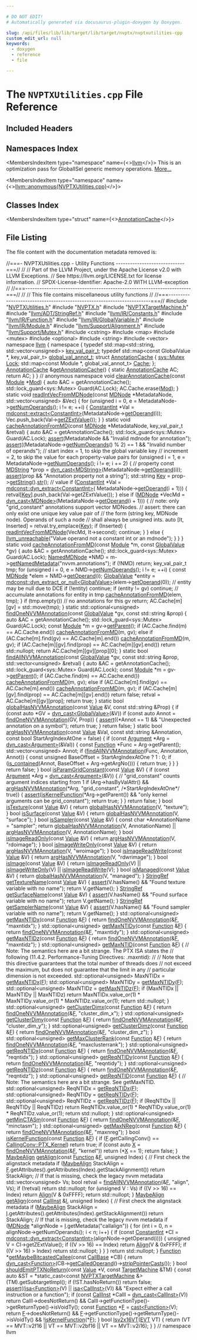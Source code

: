 ```yaml
---

# DO NOT EDIT!
# Automatically generated via docusaurus-plugin-doxygen by Doxygen.

slug: /api/files/lib/lib/target/lib/target/nvptx/nvptxutilities-cpp
custom_edit_url: null
keywords:
  - doxygen
  - reference
  - file

---
```





# The `NVPTXUtilities.cpp` File Reference

<DoxygenPage pluginConfig={pluginConfig}>



## Included Headers

<IncludesList>
<IncludesListItem
  filePath="NVPTXUtilities.h"
  permalink="/docs/api/files/lib/lib/target/lib/target/nvptx/nvptxutilities-h"
  isLocal="true" />
<IncludesListItem
  filePath="NVPTX.h"
  permalink="/docs/api/files/lib/lib/target/lib/target/nvptx/nvptx-h"
  isLocal="true" />
<IncludesListItem
  filePath="NVPTXTargetMachine.h"
  permalink="/docs/api/files/lib/lib/target/lib/target/nvptx/nvptxtargetmachine-h"
  isLocal="true" />
<IncludesListItem
  filePath="llvm/ADT/StringRef.h"
  permalink="/docs/api/files/include/include/llvm/include/llvm/adt/stringref-h"
  isLocal="true" />
<IncludesListItem
  filePath="llvm/IR/Constants.h"
  permalink="/docs/api/files/include/include/llvm/include/llvm/ir/constants-h"
  isLocal="true" />
<IncludesListItem
  filePath="llvm/IR/Function.h"
  permalink="/docs/api/files/include/include/llvm/include/llvm/ir/function-h"
  isLocal="true" />
<IncludesListItem
  filePath="llvm/IR/GlobalVariable.h"
  permalink="/docs/api/files/include/include/llvm/include/llvm/ir/globalvariable-h"
  isLocal="true" />
<IncludesListItem
  filePath="llvm/IR/Module.h"
  permalink="/docs/api/files/include/include/llvm/include/llvm/ir/module-h"
  isLocal="true" />
<IncludesListItem
  filePath="llvm/Support/Alignment.h"
  permalink="/docs/api/files/include/include/llvm/include/llvm/support/alignment-h"
  isLocal="true" />
<IncludesListItem
  filePath="llvm/Support/Mutex.h"
  permalink="/docs/api/files/include/include/llvm/include/llvm/support/mutex-h"
  isLocal="true" />
<IncludesListItem
  filePath="cstring"
  permalink=""
  isLocal="false" />
<IncludesListItem
  filePath="map"
  permalink=""
  isLocal="false" />
<IncludesListItem
  filePath="mutex"
  permalink=""
  isLocal="false" />
<IncludesListItem
  filePath="optional"
  permalink=""
  isLocal="false" />
<IncludesListItem
  filePath="string"
  permalink=""
  isLocal="false" />
<IncludesListItem
  filePath="vector"
  permalink=""
  isLocal="false" />
</IncludesList>

## Namespaces Index

<MembersIndex>

<MembersIndexItem
  type="namespace"
  name={<><a href="/docs/api/namespaces/llvm">llvm</a></>}>
This is an optimization pass for GlobalISel generic memory operations. <a href="/docs/api/namespaces/llvm/#details">More...</a>
</MembersIndexItem>

<MembersIndexItem
  type="namespace"
  name={<><a href="/docs/api/namespaces/llvm/anonymous-nvptxutilities-cpp-">llvm::anonymous&#123;NVPTXUtilities.cpp&#125;</a></>}>
</MembersIndexItem>

</MembersIndex>

## Classes Index

<MembersIndex>

<MembersIndexItem
  type="struct"
  name={<><a href="/docs/api/structs/llvm/anonymous-namespace-nvptxutilities-cpp-/annotationcache">AnnotationCache</a></>}>
</MembersIndexItem>

</MembersIndex>


## File Listing

The file content with the documentation metadata removed is:

<ProgramListing>

<Link id="l00001" /><CodeLine lineNumber="1"><Highlight kind="comment">//===- NVPTXUtilities.cpp - Utility Functions -----------------------------===//</Highlight><Highlight kind="normal"></Highlight></CodeLine>
<Link id="l00002" /><CodeLine lineNumber="2"><Highlight kind="normal"></Highlight><Highlight kind="comment">//</Highlight><Highlight kind="normal"></Highlight></CodeLine>
<Link id="l00003" /><CodeLine lineNumber="3"><Highlight kind="normal"></Highlight><Highlight kind="comment">// Part of the LLVM Project, under the Apache License v2.0 with LLVM Exceptions.</Highlight><Highlight kind="normal"></Highlight></CodeLine>
<Link id="l00004" /><CodeLine lineNumber="4"><Highlight kind="normal"></Highlight><Highlight kind="comment">// See https://llvm.org/LICENSE.txt for license information.</Highlight><Highlight kind="normal"></Highlight></CodeLine>
<Link id="l00005" /><CodeLine lineNumber="5"><Highlight kind="normal"></Highlight><Highlight kind="comment">// SPDX-License-Identifier: Apache-2.0 WITH LLVM-exception</Highlight><Highlight kind="normal"></Highlight></CodeLine>
<Link id="l00006" /><CodeLine lineNumber="6"><Highlight kind="normal"></Highlight><Highlight kind="comment">//</Highlight><Highlight kind="normal"></Highlight></CodeLine>
<Link id="l00007" /><CodeLine lineNumber="7"><Highlight kind="normal"></Highlight><Highlight kind="comment">//===----------------------------------------------------------------------===//</Highlight><Highlight kind="normal"></Highlight></CodeLine>
<Link id="l00008" /><CodeLine lineNumber="8"><Highlight kind="normal"></Highlight><Highlight kind="comment">//</Highlight><Highlight kind="normal"></Highlight></CodeLine>
<Link id="l00009" /><CodeLine lineNumber="9"><Highlight kind="normal"></Highlight><Highlight kind="comment">// This file contains miscellaneous utility functions</Highlight><Highlight kind="normal"></Highlight></CodeLine>
<Link id="l00010" /><CodeLine lineNumber="10"><Highlight kind="normal"></Highlight><Highlight kind="comment">//</Highlight><Highlight kind="normal"></Highlight></CodeLine>
<Link id="l00011" /><CodeLine lineNumber="11"><Highlight kind="normal"></Highlight><Highlight kind="comment">//===----------------------------------------------------------------------===//</Highlight><Highlight kind="normal"></Highlight></CodeLine>
<Link id="l00012" /><CodeLine lineNumber="12"><Highlight kind="normal"></Highlight></CodeLine>
<Link id="l00013" /><CodeLine lineNumber="13"><Highlight kind="normal"></Highlight><Highlight kind="preprocessor">#include &quot;<a href="/docs/api/files/lib/lib/target/lib/target/nvptx/nvptxutilities-h">NVPTXUtilities.h</a>&quot;</Highlight><Highlight kind="normal"></Highlight></CodeLine>
<Link id="l00014" /><CodeLine lineNumber="14"><Highlight kind="normal"></Highlight><Highlight kind="preprocessor">#include &quot;<a href="/docs/api/files/lib/lib/target/lib/target/nvptx/nvptx-h">NVPTX.h</a>&quot;</Highlight><Highlight kind="normal"></Highlight></CodeLine>
<Link id="l00015" /><CodeLine lineNumber="15"><Highlight kind="normal"></Highlight><Highlight kind="preprocessor">#include &quot;<a href="/docs/api/files/lib/lib/target/lib/target/nvptx/nvptxtargetmachine-h">NVPTXTargetMachine.h</a>&quot;</Highlight><Highlight kind="normal"></Highlight></CodeLine>
<Link id="l00016" /><CodeLine lineNumber="16"><Highlight kind="normal"></Highlight><Highlight kind="preprocessor">#include &quot;<a href="/docs/api/files/include/include/llvm/include/llvm/adt/stringref-h">llvm/ADT/StringRef.h</a>&quot;</Highlight><Highlight kind="normal"></Highlight></CodeLine>
<Link id="l00017" /><CodeLine lineNumber="17"><Highlight kind="normal"></Highlight><Highlight kind="preprocessor">#include &quot;<a href="/docs/api/files/include/include/llvm/include/llvm/ir/constants-h">llvm/IR/Constants.h</a>&quot;</Highlight><Highlight kind="normal"></Highlight></CodeLine>
<Link id="l00018" /><CodeLine lineNumber="18"><Highlight kind="normal"></Highlight><Highlight kind="preprocessor">#include &quot;<a href="/docs/api/files/include/include/llvm/include/llvm/ir/function-h">llvm/IR/Function.h</a>&quot;</Highlight><Highlight kind="normal"></Highlight></CodeLine>
<Link id="l00019" /><CodeLine lineNumber="19"><Highlight kind="normal"></Highlight><Highlight kind="preprocessor">#include &quot;<a href="/docs/api/files/include/include/llvm/include/llvm/ir/globalvariable-h">llvm/IR/GlobalVariable.h</a>&quot;</Highlight><Highlight kind="normal"></Highlight></CodeLine>
<Link id="l00020" /><CodeLine lineNumber="20"><Highlight kind="normal"></Highlight><Highlight kind="preprocessor">#include &quot;<a href="/docs/api/files/include/include/llvm/include/llvm/ir/module-h">llvm/IR/Module.h</a>&quot;</Highlight><Highlight kind="normal"></Highlight></CodeLine>
<Link id="l00021" /><CodeLine lineNumber="21"><Highlight kind="normal"></Highlight><Highlight kind="preprocessor">#include &quot;<a href="/docs/api/files/include/include/llvm/include/llvm/support/alignment-h">llvm/Support/Alignment.h</a>&quot;</Highlight><Highlight kind="normal"></Highlight></CodeLine>
<Link id="l00022" /><CodeLine lineNumber="22"><Highlight kind="normal"></Highlight><Highlight kind="preprocessor">#include &quot;<a href="/docs/api/files/include/include/llvm/include/llvm/support/mutex-h">llvm/Support/Mutex.h</a>&quot;</Highlight><Highlight kind="normal"></Highlight></CodeLine>
<Link id="l00023" /><CodeLine lineNumber="23"><Highlight kind="normal"></Highlight><Highlight kind="preprocessor">#include &lt;cstring&gt;</Highlight><Highlight kind="normal"></Highlight></CodeLine>
<Link id="l00024" /><CodeLine lineNumber="24"><Highlight kind="normal"></Highlight><Highlight kind="preprocessor">#include &lt;map&gt;</Highlight><Highlight kind="normal"></Highlight></CodeLine>
<Link id="l00025" /><CodeLine lineNumber="25"><Highlight kind="normal"></Highlight><Highlight kind="preprocessor">#include &lt;mutex&gt;</Highlight><Highlight kind="normal"></Highlight></CodeLine>
<Link id="l00026" /><CodeLine lineNumber="26"><Highlight kind="normal"></Highlight><Highlight kind="preprocessor">#include &lt;optional&gt;</Highlight><Highlight kind="normal"></Highlight></CodeLine>
<Link id="l00027" /><CodeLine lineNumber="27"><Highlight kind="normal"></Highlight><Highlight kind="preprocessor">#include &lt;string&gt;</Highlight><Highlight kind="normal"></Highlight></CodeLine>
<Link id="l00028" /><CodeLine lineNumber="28"><Highlight kind="normal"></Highlight><Highlight kind="preprocessor">#include &lt;vector&gt;</Highlight><Highlight kind="normal"></Highlight></CodeLine>
<Link id="l00029" /><CodeLine lineNumber="29"><Highlight kind="normal"></Highlight></CodeLine>
<Link id="l00030" /><CodeLine lineNumber="30"><Highlight kind="normal"></Highlight><Highlight kind="keyword">namespace </Highlight><Highlight kind="normal"><a href="/docs/api/namespaces/llvm">llvm</a> &#123;</Highlight></CodeLine>
<Link id="l00031" /><CodeLine lineNumber="31"><Highlight kind="normal"></Highlight></CodeLine>
<Link id="l00032" /><CodeLine lineNumber="32" lineLink="/docs/api/namespaces/llvm/anonymous-nvptxutilities-cpp-"><Highlight kind="normal"></Highlight><Highlight kind="keyword">namespace </Highlight><Highlight kind="normal">&#123;</Highlight></CodeLine>
<Link id="l00033" /><CodeLine lineNumber="33" lineLink="/docs/api/namespaces/llvm/anonymous-nvptxutilities-cpp-/#a94a0fa2944b11ac5415ef94b8fdbe0ab"><Highlight kind="normal"></Highlight><Highlight kind="keyword">typedef</Highlight><Highlight kind="normal"> std::map&lt;std::string, std::vector&lt;unsigned&gt;&gt; <a href="/docs/api/namespaces/llvm/anonymous-nvptxutilities-cpp-/#a94a0fa2944b11ac5415ef94b8fdbe0ab">key&#95;val&#95;pair&#95;t</a>;</Highlight></CodeLine>
<Link id="l00034" /><CodeLine lineNumber="34" lineLink="/docs/api/namespaces/llvm/anonymous-nvptxutilities-cpp-/#af470e1f12e58de6dec686d0b2cec9313"><Highlight kind="normal"></Highlight><Highlight kind="keyword">typedef</Highlight><Highlight kind="normal"> std::map&lt;const GlobalValue &#42;, key&#95;val&#95;pair&#95;t&gt; <a href="/docs/api/namespaces/llvm/anonymous-nvptxutilities-cpp-/#af470e1f12e58de6dec686d0b2cec9313">global&#95;val&#95;annot&#95;t</a>;</Highlight></CodeLine>
<Link id="l00035" /><CodeLine lineNumber="35"><Highlight kind="normal"></Highlight></CodeLine>
<Link id="l00036" /><CodeLine lineNumber="36" lineLink="/docs/api/structs/llvm/anonymous-namespace-nvptxutilities-cpp-/annotationcache"><Highlight kind="normal"></Highlight><Highlight kind="keyword">struct </Highlight><Highlight kind="normal"><a href="/docs/api/structs/llvm/anonymous-namespace-nvptxutilities-cpp-/annotationcache">AnnotationCache</a> &#123;</Highlight></CodeLine>
<Link id="l00037" /><CodeLine lineNumber="37" lineLink="/docs/api/structs/llvm/anonymous-namespace-nvptxutilities-cpp-/annotationcache/#a474ef76528f28e203bf5c4debe0656da"><Highlight kind="normal">  <a href="/docs/api/namespaces/llvm/sys/#a52d48084c5b60251870b6118e4670fee">sys::Mutex</a> <a href="/docs/api/structs/llvm/anonymous-namespace-nvptxutilities-cpp-/annotationcache/#a474ef76528f28e203bf5c4debe0656da">Lock</a>;</Highlight></CodeLine>
<Link id="l00038" /><CodeLine lineNumber="38" lineLink="/docs/api/structs/llvm/anonymous-namespace-nvptxutilities-cpp-/annotationcache/#a3810e3b672aaa1e8f576d7abfb4ca006"><Highlight kind="normal">  std::map&lt;const Module &#42;, global&#95;val&#95;annot&#95;t&gt; <a href="/docs/api/structs/llvm/anonymous-namespace-nvptxutilities-cpp-/annotationcache/#a3810e3b672aaa1e8f576d7abfb4ca006">Cache</a>;</Highlight></CodeLine>
<Link id="l00039" /><CodeLine lineNumber="39"><Highlight kind="normal">&#125;;</Highlight></CodeLine>
<Link id="l00040" /><CodeLine lineNumber="40"><Highlight kind="normal"></Highlight></CodeLine>
<Link id="l00041" /><CodeLine lineNumber="41" lineLink="/docs/api/namespaces/llvm/anonymous-nvptxutilities-cpp-/#a25e576105f071f0e6f05c05ac46eec5d"><Highlight kind="normal"><a href="/docs/api/structs/llvm/anonymous-namespace-nvptxutilities-cpp-/annotationcache">AnnotationCache</a> &amp;<a href="/docs/api/namespaces/llvm/anonymous-nvptxutilities-cpp-/#a25e576105f071f0e6f05c05ac46eec5d">getAnnotationCache</a>() &#123;</Highlight></CodeLine>
<Link id="l00042" /><CodeLine lineNumber="42"><Highlight kind="normal">  </Highlight><Highlight kind="keyword">static</Highlight><Highlight kind="normal"> <a href="/docs/api/structs/llvm/anonymous-namespace-nvptxutilities-cpp-/annotationcache">AnnotationCache</a> AC;</Highlight></CodeLine>
<Link id="l00043" /><CodeLine lineNumber="43"><Highlight kind="normal">  </Highlight><Highlight kind="keywordflow">return</Highlight><Highlight kind="normal"> AC;</Highlight></CodeLine>
<Link id="l00044" /><CodeLine lineNumber="44"><Highlight kind="normal">&#125;</Highlight></CodeLine>
<Link id="l00045" /><CodeLine lineNumber="45"><Highlight kind="normal">&#125; </Highlight><Highlight kind="comment">// anonymous namespace</Highlight><Highlight kind="normal"></Highlight></CodeLine>
<Link id="l00046" /><CodeLine lineNumber="46"><Highlight kind="normal"></Highlight></CodeLine>
<Link id="l00047" /><CodeLine lineNumber="47" lineLink="/docs/api/namespaces/llvm/#a7aff7c97df1968a9765e1f44a5e745fa"><Highlight kind="normal"></Highlight><Highlight kind="keywordtype">void</Highlight><Highlight kind="normal"> <a href="/docs/api/namespaces/llvm/#a7aff7c97df1968a9765e1f44a5e745fa">clearAnnotationCache</a>(</Highlight><Highlight kind="keyword">const</Highlight><Highlight kind="normal"> <a href="/docs/api/classes/llvm/module">Module</a> &#42;<a href="/docs/api/namespaces/llvm/#a9db8c44b250b90e3ab7e4d144e7c9c2ea7aeb0277500c86e4aa6bd23f9a737942">Mod</a>) &#123;</Highlight></CodeLine>
<Link id="l00048" /><CodeLine lineNumber="48"><Highlight kind="normal">  </Highlight><Highlight kind="keyword">auto</Highlight><Highlight kind="normal"> &amp;AC = getAnnotationCache();</Highlight></CodeLine>
<Link id="l00049" /><CodeLine lineNumber="49"><Highlight kind="normal">  std::lock&#95;guard&lt;sys::Mutex&gt; Guard(AC.Lock);</Highlight></CodeLine>
<Link id="l00050" /><CodeLine lineNumber="50"><Highlight kind="normal">  AC.Cache.erase(<a href="/docs/api/namespaces/llvm/#a9db8c44b250b90e3ab7e4d144e7c9c2ea7aeb0277500c86e4aa6bd23f9a737942">Mod</a>);</Highlight></CodeLine>
<Link id="l00051" /><CodeLine lineNumber="51"><Highlight kind="normal">&#125;</Highlight></CodeLine>
<Link id="l00052" /><CodeLine lineNumber="52"><Highlight kind="normal"></Highlight></CodeLine>
<Link id="l00053" /><CodeLine lineNumber="53" lineLink="/docs/api/namespaces/llvm/#a1b14864699b62834e6644a2692c3743e"><Highlight kind="normal"></Highlight><Highlight kind="keyword">static</Highlight><Highlight kind="normal"> </Highlight><Highlight kind="keywordtype">void</Highlight><Highlight kind="normal"> <a href="/docs/api/namespaces/llvm/#a1b14864699b62834e6644a2692c3743e">readIntVecFromMDNode</a>(</Highlight><Highlight kind="keyword">const</Highlight><Highlight kind="normal"> <a href="/docs/api/classes/llvm/mdnode">MDNode</a> &#42;MetadataNode,</Highlight></CodeLine>
<Link id="l00054" /><CodeLine lineNumber="54"><Highlight kind="normal">                                 std::vector&lt;unsigned&gt; &amp;Vec) &#123;</Highlight></CodeLine>
<Link id="l00055" /><CodeLine lineNumber="55"><Highlight kind="normal">  </Highlight><Highlight kind="keywordflow">for</Highlight><Highlight kind="normal"> (</Highlight><Highlight kind="keywordtype">unsigned</Highlight><Highlight kind="normal"> i = 0, e = MetadataNode-&gt;<a href="/docs/api/classes/llvm/mdnode/#aa4068e37ec583962685e3567dc102ae5">getNumOperands</a>(); i != e; ++i) &#123;</Highlight></CodeLine>
<Link id="l00056" /><CodeLine lineNumber="56"><Highlight kind="normal">    <a href="/docs/api/classes/llvm/constantint">ConstantInt</a> &#42;Val =</Highlight></CodeLine>
<Link id="l00057" /><CodeLine lineNumber="57"><Highlight kind="normal">        <a href="/docs/api/namespaces/llvm/mdconst/#ad938857d6c6603847adf3a8cbe403d17">mdconst::extract&lt;ConstantInt&gt;</a>(MetadataNode-&gt;<a href="/docs/api/classes/llvm/mdnode/#a42409838a49255a3770da1469872f20b">getOperand</a>(i));</Highlight></CodeLine>
<Link id="l00058" /><CodeLine lineNumber="58"><Highlight kind="normal">    Vec.push&#95;back(Val-&gt;<a href="/docs/api/classes/llvm/constantint/#ac09a21c371a9c535cbc13e8f82503aec">getZExtValue</a>());</Highlight></CodeLine>
<Link id="l00059" /><CodeLine lineNumber="59"><Highlight kind="normal">  &#125;</Highlight></CodeLine>
<Link id="l00060" /><CodeLine lineNumber="60"><Highlight kind="normal">&#125;</Highlight></CodeLine>
<Link id="l00061" /><CodeLine lineNumber="61"><Highlight kind="normal"></Highlight></CodeLine>
<Link id="l00062" /><CodeLine lineNumber="62" lineLink="/docs/api/namespaces/llvm/#a78b74816ecfd86997bf31b5bc2eb0cd1"><Highlight kind="normal"></Highlight><Highlight kind="keyword">static</Highlight><Highlight kind="normal"> </Highlight><Highlight kind="keywordtype">void</Highlight><Highlight kind="normal"> <a href="/docs/api/namespaces/llvm/#a78b74816ecfd86997bf31b5bc2eb0cd1">cacheAnnotationFromMD</a>(</Highlight><Highlight kind="keyword">const</Highlight><Highlight kind="normal"> <a href="/docs/api/classes/llvm/mdnode">MDNode</a> &#42;MetadataNode,</Highlight></CodeLine>
<Link id="l00063" /><CodeLine lineNumber="63"><Highlight kind="normal">                                  key&#95;val&#95;pair&#95;t &amp;retval) &#123;</Highlight></CodeLine>
<Link id="l00064" /><CodeLine lineNumber="64"><Highlight kind="normal">  </Highlight><Highlight kind="keyword">auto</Highlight><Highlight kind="normal"> &amp;AC = getAnnotationCache();</Highlight></CodeLine>
<Link id="l00065" /><CodeLine lineNumber="65"><Highlight kind="normal">  std::lock&#95;guard&lt;sys::Mutex&gt; Guard(AC.Lock);</Highlight></CodeLine>
<Link id="l00066" /><CodeLine lineNumber="66"><Highlight kind="normal">  <a href="/docs/api/files/lib/lib/target/lib/target/amdgpu/silowercontrolflow-cpp/#a4868c5d81c5ccc98c47aeab6244346a0">assert</a>(MetadataNode &amp;&amp; </Highlight><Highlight kind="stringliteral">&quot;Invalid mdnode for annotation&quot;</Highlight><Highlight kind="normal">);</Highlight></CodeLine>
<Link id="l00067" /><CodeLine lineNumber="67"><Highlight kind="normal">  <a href="/docs/api/files/lib/lib/target/lib/target/amdgpu/silowercontrolflow-cpp/#a4868c5d81c5ccc98c47aeab6244346a0">assert</a>((MetadataNode-&gt;<a href="/docs/api/classes/llvm/mdnode/#aa4068e37ec583962685e3567dc102ae5">getNumOperands</a>() % 2) == 1 &amp;&amp;</Highlight></CodeLine>
<Link id="l00068" /><CodeLine lineNumber="68"><Highlight kind="normal">         </Highlight><Highlight kind="stringliteral">&quot;Invalid number of operands&quot;</Highlight><Highlight kind="normal">);</Highlight></CodeLine>
<Link id="l00069" /><CodeLine lineNumber="69"><Highlight kind="normal">  </Highlight><Highlight kind="comment">// start index = 1, to skip the global variable key</Highlight><Highlight kind="normal"></Highlight></CodeLine>
<Link id="l00070" /><CodeLine lineNumber="70"><Highlight kind="normal">  </Highlight><Highlight kind="comment">// increment = 2, to skip the value for each property-value pairs</Highlight><Highlight kind="normal"></Highlight></CodeLine>
<Link id="l00071" /><CodeLine lineNumber="71"><Highlight kind="normal">  </Highlight><Highlight kind="keywordflow">for</Highlight><Highlight kind="normal"> (</Highlight><Highlight kind="keywordtype">unsigned</Highlight><Highlight kind="normal"> i = 1, e = MetadataNode-&gt;<a href="/docs/api/classes/llvm/mdnode/#aa4068e37ec583962685e3567dc102ae5">getNumOperands</a>(); i != e; i += 2) &#123;</Highlight></CodeLine>
<Link id="l00072" /><CodeLine lineNumber="72"><Highlight kind="normal">    </Highlight><Highlight kind="comment">// property</Highlight><Highlight kind="normal"></Highlight></CodeLine>
<Link id="l00073" /><CodeLine lineNumber="73"><Highlight kind="normal">    </Highlight><Highlight kind="keyword">const</Highlight><Highlight kind="normal"> <a href="/docs/api/classes/llvm/mdstring">MDString</a> &#42;prop = <a href="/docs/api/namespaces/llvm/#a22eeee01734061ac1b31ccd994c49eef">dyn&#95;cast&lt;MDString&gt;</a>(MetadataNode-&gt;<a href="/docs/api/classes/llvm/mdnode/#a42409838a49255a3770da1469872f20b">getOperand</a>(i));</Highlight></CodeLine>
<Link id="l00074" /><CodeLine lineNumber="74"><Highlight kind="normal">    <a href="/docs/api/files/lib/lib/target/lib/target/amdgpu/silowercontrolflow-cpp/#a4868c5d81c5ccc98c47aeab6244346a0">assert</a>(prop &amp;&amp; </Highlight><Highlight kind="stringliteral">&quot;Annotation property not a string&quot;</Highlight><Highlight kind="normal">);</Highlight></CodeLine>
<Link id="l00075" /><CodeLine lineNumber="75"><Highlight kind="normal">    std::string <a href="/docs/api/namespaces/llvm/#a98c6256d0644613c6b5b3e2ef06ef5ce">Key</a> = prop-&gt;<a href="/docs/api/classes/llvm/mdstring/#ae44259d9edd71181ea8b89d18f27a967">getString</a>().<a href="/docs/api/classes/llvm/stringref/#a223dd14e7d12bc5cea01889b972a98b2">str</a>();</Highlight></CodeLine>
<Link id="l00076" /><CodeLine lineNumber="76"><Highlight kind="normal"></Highlight></CodeLine>
<Link id="l00077" /><CodeLine lineNumber="77"><Highlight kind="normal">    </Highlight><Highlight kind="comment">// value</Highlight><Highlight kind="normal"></Highlight></CodeLine>
<Link id="l00078" /><CodeLine lineNumber="78"><Highlight kind="normal">    </Highlight><Highlight kind="keywordflow">if</Highlight><Highlight kind="normal"> (<a href="/docs/api/classes/llvm/constantint">ConstantInt</a> &#42;Val = <a href="/docs/api/namespaces/llvm/mdconst/#ad7ca5290dc5789cbeae763690e6edccf">mdconst::dyn&#95;extract&lt;ConstantInt&gt;</a>(</Highlight></CodeLine>
<Link id="l00079" /><CodeLine lineNumber="79"><Highlight kind="normal">            MetadataNode-&gt;<a href="/docs/api/classes/llvm/mdnode/#a42409838a49255a3770da1469872f20b">getOperand</a>(i + 1))) &#123;</Highlight></CodeLine>
<Link id="l00080" /><CodeLine lineNumber="80"><Highlight kind="normal">      retval&#91;<a href="/docs/api/namespaces/llvm/#a98c6256d0644613c6b5b3e2ef06ef5ce">Key</a>&#93;.push&#95;back(Val-&gt;getZExtValue());</Highlight></CodeLine>
<Link id="l00081" /><CodeLine lineNumber="81"><Highlight kind="normal">    &#125; </Highlight><Highlight kind="keywordflow">else</Highlight><Highlight kind="normal"> </Highlight><Highlight kind="keywordflow">if</Highlight><Highlight kind="normal"> (<a href="/docs/api/classes/llvm/mdnode">MDNode</a> &#42;VecMd =</Highlight></CodeLine>
<Link id="l00082" /><CodeLine lineNumber="82"><Highlight kind="normal">                   <a href="/docs/api/namespaces/llvm/#a22eeee01734061ac1b31ccd994c49eef">dyn&#95;cast&lt;MDNode&gt;</a>(MetadataNode-&gt;<a href="/docs/api/classes/llvm/mdnode/#a42409838a49255a3770da1469872f20b">getOperand</a>(i + 1))) &#123;</Highlight></CodeLine>
<Link id="l00083" /><CodeLine lineNumber="83"><Highlight kind="normal">      </Highlight><Highlight kind="comment">// note: only &quot;grid&#95;constant&quot; annotations support vector MDNodes.</Highlight><Highlight kind="normal"></Highlight></CodeLine>
<Link id="l00084" /><CodeLine lineNumber="84"><Highlight kind="normal">      </Highlight><Highlight kind="comment">// assert: there can only exist one unique key value pair of</Highlight><Highlight kind="normal"></Highlight></CodeLine>
<Link id="l00085" /><CodeLine lineNumber="85"><Highlight kind="normal">      </Highlight><Highlight kind="comment">// the form (string key, MDNode node). Operands of such a node</Highlight><Highlight kind="normal"></Highlight></CodeLine>
<Link id="l00086" /><CodeLine lineNumber="86"><Highlight kind="normal">      </Highlight><Highlight kind="comment">// shall always be unsigned ints.</Highlight><Highlight kind="normal"></Highlight></CodeLine>
<Link id="l00087" /><CodeLine lineNumber="87"><Highlight kind="normal">      </Highlight><Highlight kind="keyword">auto</Highlight><Highlight kind="normal"> &#91;It, Inserted&#93; = retval.try&#95;emplace(<a href="/docs/api/namespaces/llvm/#a98c6256d0644613c6b5b3e2ef06ef5ce">Key</a>);</Highlight></CodeLine>
<Link id="l00088" /><CodeLine lineNumber="88"><Highlight kind="normal">      </Highlight><Highlight kind="keywordflow">if</Highlight><Highlight kind="normal"> (Inserted) &#123;</Highlight></CodeLine>
<Link id="l00089" /><CodeLine lineNumber="89"><Highlight kind="normal">        <a href="/docs/api/namespaces/llvm/#a1b14864699b62834e6644a2692c3743e">readIntVecFromMDNode</a>(VecMd, It-&gt;second);</Highlight></CodeLine>
<Link id="l00090" /><CodeLine lineNumber="90"><Highlight kind="normal">        </Highlight><Highlight kind="keywordflow">continue</Highlight><Highlight kind="normal">;</Highlight></CodeLine>
<Link id="l00091" /><CodeLine lineNumber="91"><Highlight kind="normal">      &#125;</Highlight></CodeLine>
<Link id="l00092" /><CodeLine lineNumber="92"><Highlight kind="normal">    &#125; </Highlight><Highlight kind="keywordflow">else</Highlight><Highlight kind="normal"> &#123;</Highlight></CodeLine>
<Link id="l00093" /><CodeLine lineNumber="93"><Highlight kind="normal">      <a href="/docs/api/files/include/include/llvm/include/llvm/support/errorhandling-h/#ace243f5c25697a1107cce46626b3dc94">llvm&#95;unreachable</a>(</Highlight><Highlight kind="stringliteral">&quot;Value operand not a constant int or an mdnode&quot;</Highlight><Highlight kind="normal">);</Highlight></CodeLine>
<Link id="l00094" /><CodeLine lineNumber="94"><Highlight kind="normal">    &#125;</Highlight></CodeLine>
<Link id="l00095" /><CodeLine lineNumber="95"><Highlight kind="normal">  &#125;</Highlight></CodeLine>
<Link id="l00096" /><CodeLine lineNumber="96"><Highlight kind="normal">&#125;</Highlight></CodeLine>
<Link id="l00097" /><CodeLine lineNumber="97"><Highlight kind="normal"></Highlight></CodeLine>
<Link id="l00098" /><CodeLine lineNumber="98" lineLink="/docs/api/namespaces/llvm/#a3a75955141a4289e3ff78d21aea406a6"><Highlight kind="normal"></Highlight><Highlight kind="keyword">static</Highlight><Highlight kind="normal"> </Highlight><Highlight kind="keywordtype">void</Highlight><Highlight kind="normal"> <a href="/docs/api/namespaces/llvm/#a78b74816ecfd86997bf31b5bc2eb0cd1">cacheAnnotationFromMD</a>(</Highlight><Highlight kind="keyword">const</Highlight><Highlight kind="normal"> <a href="/docs/api/classes/llvm/module">Module</a> &#42;m, </Highlight><Highlight kind="keyword">const</Highlight><Highlight kind="normal"> <a href="/docs/api/classes/llvm/globalvalue">GlobalValue</a> &#42;gv) &#123;</Highlight></CodeLine>
<Link id="l00099" /><CodeLine lineNumber="99"><Highlight kind="normal">  </Highlight><Highlight kind="keyword">auto</Highlight><Highlight kind="normal"> &amp;AC = getAnnotationCache();</Highlight></CodeLine>
<Link id="l00100" /><CodeLine lineNumber="100"><Highlight kind="normal">  std::lock&#95;guard&lt;sys::Mutex&gt; Guard(AC.Lock);</Highlight></CodeLine>
<Link id="l00101" /><CodeLine lineNumber="101"><Highlight kind="normal">  <a href="/docs/api/classes/llvm/namedmdnode">NamedMDNode</a> &#42;NMD = m-&gt;<a href="/docs/api/classes/llvm/module/#a06bb57eb1830a137e7b8f8b25908ed24">getNamedMetadata</a>(</Highlight><Highlight kind="stringliteral">&quot;nvvm.annotations&quot;</Highlight><Highlight kind="normal">);</Highlight></CodeLine>
<Link id="l00102" /><CodeLine lineNumber="102"><Highlight kind="normal">  </Highlight><Highlight kind="keywordflow">if</Highlight><Highlight kind="normal"> (!NMD)</Highlight></CodeLine>
<Link id="l00103" /><CodeLine lineNumber="103"><Highlight kind="normal">    </Highlight><Highlight kind="keywordflow">return</Highlight><Highlight kind="normal">;</Highlight></CodeLine>
<Link id="l00104" /><CodeLine lineNumber="104"><Highlight kind="normal">  key&#95;val&#95;pair&#95;t tmp;</Highlight></CodeLine>
<Link id="l00105" /><CodeLine lineNumber="105"><Highlight kind="normal">  </Highlight><Highlight kind="keywordflow">for</Highlight><Highlight kind="normal"> (</Highlight><Highlight kind="keywordtype">unsigned</Highlight><Highlight kind="normal"> i = 0, e = NMD-&gt;<a href="/docs/api/classes/llvm/namedmdnode/#acde8007e0e69969423e2de52343b702f">getNumOperands</a>(); i != e; ++i) &#123;</Highlight></CodeLine>
<Link id="l00106" /><CodeLine lineNumber="106"><Highlight kind="normal">    </Highlight><Highlight kind="keyword">const</Highlight><Highlight kind="normal"> <a href="/docs/api/classes/llvm/mdnode">MDNode</a> &#42;elem = NMD-&gt;<a href="/docs/api/classes/llvm/namedmdnode/#aa24b566603d206b0e74bf63daf521078">getOperand</a>(i);</Highlight></CodeLine>
<Link id="l00107" /><CodeLine lineNumber="107"><Highlight kind="normal"></Highlight></CodeLine>
<Link id="l00108" /><CodeLine lineNumber="108"><Highlight kind="normal">    <a href="/docs/api/classes/llvm/globalvalue">GlobalValue</a> &#42;entity =</Highlight></CodeLine>
<Link id="l00109" /><CodeLine lineNumber="109"><Highlight kind="normal">        <a href="/docs/api/namespaces/llvm/mdconst/#a2d40c0621205b0cbd5f642d970cbb896">mdconst::dyn&#95;extract&#95;or&#95;null&lt;GlobalValue&gt;</a>(elem-&gt;<a href="/docs/api/classes/llvm/mdnode/#a42409838a49255a3770da1469872f20b">getOperand</a>(0));</Highlight></CodeLine>
<Link id="l00110" /><CodeLine lineNumber="110"><Highlight kind="normal">    </Highlight><Highlight kind="comment">// entity may be null due to DCE</Highlight><Highlight kind="normal"></Highlight></CodeLine>
<Link id="l00111" /><CodeLine lineNumber="111"><Highlight kind="normal">    </Highlight><Highlight kind="keywordflow">if</Highlight><Highlight kind="normal"> (!entity)</Highlight></CodeLine>
<Link id="l00112" /><CodeLine lineNumber="112"><Highlight kind="normal">      </Highlight><Highlight kind="keywordflow">continue</Highlight><Highlight kind="normal">;</Highlight></CodeLine>
<Link id="l00113" /><CodeLine lineNumber="113"><Highlight kind="normal">    </Highlight><Highlight kind="keywordflow">if</Highlight><Highlight kind="normal"> (entity != gv)</Highlight></CodeLine>
<Link id="l00114" /><CodeLine lineNumber="114"><Highlight kind="normal">      </Highlight><Highlight kind="keywordflow">continue</Highlight><Highlight kind="normal">;</Highlight></CodeLine>
<Link id="l00115" /><CodeLine lineNumber="115"><Highlight kind="normal"></Highlight></CodeLine>
<Link id="l00116" /><CodeLine lineNumber="116"><Highlight kind="normal">    </Highlight><Highlight kind="comment">// accumulate annotations for entity in tmp</Highlight><Highlight kind="normal"></Highlight></CodeLine>
<Link id="l00117" /><CodeLine lineNumber="117"><Highlight kind="normal">    <a href="/docs/api/namespaces/llvm/#a78b74816ecfd86997bf31b5bc2eb0cd1">cacheAnnotationFromMD</a>(elem, tmp);</Highlight></CodeLine>
<Link id="l00118" /><CodeLine lineNumber="118"><Highlight kind="normal">  &#125;</Highlight></CodeLine>
<Link id="l00119" /><CodeLine lineNumber="119"><Highlight kind="normal"></Highlight></CodeLine>
<Link id="l00120" /><CodeLine lineNumber="120"><Highlight kind="normal">  </Highlight><Highlight kind="keywordflow">if</Highlight><Highlight kind="normal"> (tmp.empty()) </Highlight><Highlight kind="comment">// no annotations for this gv</Highlight><Highlight kind="normal"></Highlight></CodeLine>
<Link id="l00121" /><CodeLine lineNumber="121"><Highlight kind="normal">    </Highlight><Highlight kind="keywordflow">return</Highlight><Highlight kind="normal">;</Highlight></CodeLine>
<Link id="l00122" /><CodeLine lineNumber="122"><Highlight kind="normal"></Highlight></CodeLine>
<Link id="l00123" /><CodeLine lineNumber="123"><Highlight kind="normal">  AC.Cache&#91;m&#93;&#91;gv&#93; = std::move(tmp);</Highlight></CodeLine>
<Link id="l00124" /><CodeLine lineNumber="124"><Highlight kind="normal">&#125;</Highlight></CodeLine>
<Link id="l00125" /><CodeLine lineNumber="125"><Highlight kind="normal"></Highlight></CodeLine>
<Link id="l00126" /><CodeLine lineNumber="126" lineLink="/docs/api/namespaces/llvm/#ac1dd7ea698f877f9b1aa11040f40f6d6"><Highlight kind="normal"></Highlight><Highlight kind="keyword">static</Highlight><Highlight kind="normal"> std::optional&lt;unsigned&gt; <a href="/docs/api/namespaces/llvm/#ac1dd7ea698f877f9b1aa11040f40f6d6">findOneNVVMAnnotation</a>(</Highlight><Highlight kind="keyword">const</Highlight><Highlight kind="normal"> <a href="/docs/api/classes/llvm/globalvalue">GlobalValue</a> &#42;gv,</Highlight></CodeLine>
<Link id="l00127" /><CodeLine lineNumber="127"><Highlight kind="normal">                                                     </Highlight><Highlight kind="keyword">const</Highlight><Highlight kind="normal"> std::string &amp;prop) &#123;</Highlight></CodeLine>
<Link id="l00128" /><CodeLine lineNumber="128"><Highlight kind="normal">  </Highlight><Highlight kind="keyword">auto</Highlight><Highlight kind="normal"> &amp;AC = getAnnotationCache();</Highlight></CodeLine>
<Link id="l00129" /><CodeLine lineNumber="129"><Highlight kind="normal">  std::lock&#95;guard&lt;sys::Mutex&gt; Guard(AC.Lock);</Highlight></CodeLine>
<Link id="l00130" /><CodeLine lineNumber="130"><Highlight kind="normal">  </Highlight><Highlight kind="keyword">const</Highlight><Highlight kind="normal"> <a href="/docs/api/classes/llvm/module">Module</a> &#42;m = gv-&gt;<a href="/docs/api/classes/llvm/globalvalue/#a739b30c811f1eece61b05320ddf44e5b">getParent</a>();</Highlight></CodeLine>
<Link id="l00131" /><CodeLine lineNumber="131"><Highlight kind="normal">  </Highlight><Highlight kind="keywordflow">if</Highlight><Highlight kind="normal"> (AC.Cache.find(m) == AC.Cache.end())</Highlight></CodeLine>
<Link id="l00132" /><CodeLine lineNumber="132"><Highlight kind="normal">    <a href="/docs/api/namespaces/llvm/#a78b74816ecfd86997bf31b5bc2eb0cd1">cacheAnnotationFromMD</a>(m, gv);</Highlight></CodeLine>
<Link id="l00133" /><CodeLine lineNumber="133"><Highlight kind="normal">  </Highlight><Highlight kind="keywordflow">else</Highlight><Highlight kind="normal"> </Highlight><Highlight kind="keywordflow">if</Highlight><Highlight kind="normal"> (AC.Cache&#91;m&#93;.find(gv) == AC.Cache&#91;m&#93;.end())</Highlight></CodeLine>
<Link id="l00134" /><CodeLine lineNumber="134"><Highlight kind="normal">    <a href="/docs/api/namespaces/llvm/#a78b74816ecfd86997bf31b5bc2eb0cd1">cacheAnnotationFromMD</a>(m, gv);</Highlight></CodeLine>
<Link id="l00135" /><CodeLine lineNumber="135"><Highlight kind="normal">  </Highlight><Highlight kind="keywordflow">if</Highlight><Highlight kind="normal"> (AC.Cache&#91;m&#93;&#91;gv&#93;.find(prop) == AC.Cache&#91;m&#93;&#91;gv&#93;.end())</Highlight></CodeLine>
<Link id="l00136" /><CodeLine lineNumber="136"><Highlight kind="normal">    </Highlight><Highlight kind="keywordflow">return</Highlight><Highlight kind="normal"> std::nullopt;</Highlight></CodeLine>
<Link id="l00137" /><CodeLine lineNumber="137"><Highlight kind="normal">  </Highlight><Highlight kind="keywordflow">return</Highlight><Highlight kind="normal"> AC.Cache&#91;m&#93;&#91;gv&#93;&#91;prop&#93;&#91;0&#93;;</Highlight></CodeLine>
<Link id="l00138" /><CodeLine lineNumber="138"><Highlight kind="normal">&#125;</Highlight></CodeLine>
<Link id="l00139" /><CodeLine lineNumber="139"><Highlight kind="normal"></Highlight></CodeLine>
<Link id="l00140" /><CodeLine lineNumber="140" lineLink="/docs/api/namespaces/llvm/#a9403490bd29139e7b814f7402cc3e87b"><Highlight kind="normal"></Highlight><Highlight kind="keyword">static</Highlight><Highlight kind="normal"> </Highlight><Highlight kind="keywordtype">bool</Highlight><Highlight kind="normal"> <a href="/docs/api/namespaces/llvm/#a9403490bd29139e7b814f7402cc3e87b">findAllNVVMAnnotation</a>(</Highlight><Highlight kind="keyword">const</Highlight><Highlight kind="normal"> <a href="/docs/api/classes/llvm/globalvalue">GlobalValue</a> &#42;gv,</Highlight></CodeLine>
<Link id="l00141" /><CodeLine lineNumber="141"><Highlight kind="normal">                                  </Highlight><Highlight kind="keyword">const</Highlight><Highlight kind="normal"> std::string &amp;prop,</Highlight></CodeLine>
<Link id="l00142" /><CodeLine lineNumber="142"><Highlight kind="normal">                                  std::vector&lt;unsigned&gt; &amp;retval) &#123;</Highlight></CodeLine>
<Link id="l00143" /><CodeLine lineNumber="143"><Highlight kind="normal">  </Highlight><Highlight kind="keyword">auto</Highlight><Highlight kind="normal"> &amp;AC = getAnnotationCache();</Highlight></CodeLine>
<Link id="l00144" /><CodeLine lineNumber="144"><Highlight kind="normal">  std::lock&#95;guard&lt;sys::Mutex&gt; Guard(AC.Lock);</Highlight></CodeLine>
<Link id="l00145" /><CodeLine lineNumber="145"><Highlight kind="normal">  </Highlight><Highlight kind="keyword">const</Highlight><Highlight kind="normal"> <a href="/docs/api/classes/llvm/module">Module</a> &#42;m = gv-&gt;<a href="/docs/api/classes/llvm/globalvalue/#a739b30c811f1eece61b05320ddf44e5b">getParent</a>();</Highlight></CodeLine>
<Link id="l00146" /><CodeLine lineNumber="146"><Highlight kind="normal">  </Highlight><Highlight kind="keywordflow">if</Highlight><Highlight kind="normal"> (AC.Cache.find(m) == AC.Cache.end())</Highlight></CodeLine>
<Link id="l00147" /><CodeLine lineNumber="147"><Highlight kind="normal">    <a href="/docs/api/namespaces/llvm/#a78b74816ecfd86997bf31b5bc2eb0cd1">cacheAnnotationFromMD</a>(m, gv);</Highlight></CodeLine>
<Link id="l00148" /><CodeLine lineNumber="148"><Highlight kind="normal">  </Highlight><Highlight kind="keywordflow">else</Highlight><Highlight kind="normal"> </Highlight><Highlight kind="keywordflow">if</Highlight><Highlight kind="normal"> (AC.Cache&#91;m&#93;.find(gv) == AC.Cache&#91;m&#93;.end())</Highlight></CodeLine>
<Link id="l00149" /><CodeLine lineNumber="149"><Highlight kind="normal">    <a href="/docs/api/namespaces/llvm/#a78b74816ecfd86997bf31b5bc2eb0cd1">cacheAnnotationFromMD</a>(m, gv);</Highlight></CodeLine>
<Link id="l00150" /><CodeLine lineNumber="150"><Highlight kind="normal">  </Highlight><Highlight kind="keywordflow">if</Highlight><Highlight kind="normal"> (AC.Cache&#91;m&#93;&#91;gv&#93;.find(prop) == AC.Cache&#91;m&#93;&#91;gv&#93;.end())</Highlight></CodeLine>
<Link id="l00151" /><CodeLine lineNumber="151"><Highlight kind="normal">    </Highlight><Highlight kind="keywordflow">return</Highlight><Highlight kind="normal"> </Highlight><Highlight kind="keyword">false</Highlight><Highlight kind="normal">;</Highlight></CodeLine>
<Link id="l00152" /><CodeLine lineNumber="152"><Highlight kind="normal">  retval = AC.Cache&#91;m&#93;&#91;gv&#93;&#91;prop&#93;;</Highlight></CodeLine>
<Link id="l00153" /><CodeLine lineNumber="153"><Highlight kind="normal">  </Highlight><Highlight kind="keywordflow">return</Highlight><Highlight kind="normal"> </Highlight><Highlight kind="keyword">true</Highlight><Highlight kind="normal">;</Highlight></CodeLine>
<Link id="l00154" /><CodeLine lineNumber="154"><Highlight kind="normal">&#125;</Highlight></CodeLine>
<Link id="l00155" /><CodeLine lineNumber="155"><Highlight kind="normal"></Highlight></CodeLine>
<Link id="l00156" /><CodeLine lineNumber="156" lineLink="/docs/api/namespaces/llvm/#a0bedec94003d7dbbca3c4969ea3e16ac"><Highlight kind="normal"></Highlight><Highlight kind="keyword">static</Highlight><Highlight kind="normal"> </Highlight><Highlight kind="keywordtype">bool</Highlight><Highlight kind="normal"> <a href="/docs/api/namespaces/llvm/#a0bedec94003d7dbbca3c4969ea3e16ac">globalHasNVVMAnnotation</a>(</Highlight><Highlight kind="keyword">const</Highlight><Highlight kind="normal"> <a href="/docs/api/classes/llvm/value">Value</a> &amp;V, </Highlight><Highlight kind="keyword">const</Highlight><Highlight kind="normal"> std::string &amp;Prop) &#123;</Highlight></CodeLine>
<Link id="l00157" /><CodeLine lineNumber="157"><Highlight kind="normal">  </Highlight><Highlight kind="keywordflow">if</Highlight><Highlight kind="normal"> (</Highlight><Highlight kind="keyword">const</Highlight><Highlight kind="normal"> </Highlight><Highlight kind="keyword">auto</Highlight><Highlight kind="normal"> &#42;GV = <a href="/docs/api/namespaces/llvm/#a22eeee01734061ac1b31ccd994c49eef">dyn&#95;cast&lt;GlobalValue&gt;</a>(&amp;V))</Highlight></CodeLine>
<Link id="l00158" /><CodeLine lineNumber="158"><Highlight kind="normal">    </Highlight><Highlight kind="keywordflow">if</Highlight><Highlight kind="normal"> (</Highlight><Highlight kind="keyword">const</Highlight><Highlight kind="normal"> </Highlight><Highlight kind="keyword">auto</Highlight><Highlight kind="normal"> Annot = <a href="/docs/api/namespaces/llvm/#ac1dd7ea698f877f9b1aa11040f40f6d6">findOneNVVMAnnotation</a>(GV, Prop)) &#123;</Highlight></CodeLine>
<Link id="l00159" /><CodeLine lineNumber="159"><Highlight kind="normal">      <a href="/docs/api/files/lib/lib/target/lib/target/amdgpu/silowercontrolflow-cpp/#a4868c5d81c5ccc98c47aeab6244346a0">assert</a>((&#42;Annot == 1) &amp;&amp; </Highlight><Highlight kind="stringliteral">&quot;Unexpected annotation on a symbol&quot;</Highlight><Highlight kind="normal">);</Highlight></CodeLine>
<Link id="l00160" /><CodeLine lineNumber="160"><Highlight kind="normal">      </Highlight><Highlight kind="keywordflow">return</Highlight><Highlight kind="normal"> </Highlight><Highlight kind="keyword">true</Highlight><Highlight kind="normal">;</Highlight></CodeLine>
<Link id="l00161" /><CodeLine lineNumber="161"><Highlight kind="normal">    &#125;</Highlight></CodeLine>
<Link id="l00162" /><CodeLine lineNumber="162"><Highlight kind="normal"></Highlight></CodeLine>
<Link id="l00163" /><CodeLine lineNumber="163"><Highlight kind="normal">  </Highlight><Highlight kind="keywordflow">return</Highlight><Highlight kind="normal"> </Highlight><Highlight kind="keyword">false</Highlight><Highlight kind="normal">;</Highlight></CodeLine>
<Link id="l00164" /><CodeLine lineNumber="164"><Highlight kind="normal">&#125;</Highlight></CodeLine>
<Link id="l00165" /><CodeLine lineNumber="165"><Highlight kind="normal"></Highlight></CodeLine>
<Link id="l00166" /><CodeLine lineNumber="166" lineLink="/docs/api/namespaces/llvm/#aaf9d8be1cefd49d5a1915e1978a6f425"><Highlight kind="normal"></Highlight><Highlight kind="keyword">static</Highlight><Highlight kind="normal"> </Highlight><Highlight kind="keywordtype">bool</Highlight><Highlight kind="normal"> <a href="/docs/api/namespaces/llvm/#aaf9d8be1cefd49d5a1915e1978a6f425">argHasNVVMAnnotation</a>(</Highlight><Highlight kind="keyword">const</Highlight><Highlight kind="normal"> <a href="/docs/api/classes/llvm/value">Value</a> &amp;Val,</Highlight></CodeLine>
<Link id="l00167" /><CodeLine lineNumber="167"><Highlight kind="normal">                                 </Highlight><Highlight kind="keyword">const</Highlight><Highlight kind="normal"> std::string &amp;Annotation,</Highlight></CodeLine>
<Link id="l00168" /><CodeLine lineNumber="168"><Highlight kind="normal">                                 </Highlight><Highlight kind="keyword">const</Highlight><Highlight kind="normal"> </Highlight><Highlight kind="keywordtype">bool</Highlight><Highlight kind="normal"> StartArgIndexAtOne = </Highlight><Highlight kind="keyword">false</Highlight><Highlight kind="normal">) &#123;</Highlight></CodeLine>
<Link id="l00169" /><CodeLine lineNumber="169"><Highlight kind="normal">  </Highlight><Highlight kind="keywordflow">if</Highlight><Highlight kind="normal"> (</Highlight><Highlight kind="keyword">const</Highlight><Highlight kind="normal"> <a href="/docs/api/classes/llvm/argument">Argument</a> &#42;Arg = <a href="/docs/api/namespaces/llvm/#a22eeee01734061ac1b31ccd994c49eef">dyn&#95;cast&lt;Argument&gt;</a>(&amp;Val)) &#123;</Highlight></CodeLine>
<Link id="l00170" /><CodeLine lineNumber="170"><Highlight kind="normal">    </Highlight><Highlight kind="keyword">const</Highlight><Highlight kind="normal"> <a href="/docs/api/classes/llvm/function">Function</a> &#42;Func = Arg-&gt;getParent();</Highlight></CodeLine>
<Link id="l00171" /><CodeLine lineNumber="171"><Highlight kind="normal">    std::vector&lt;unsigned&gt; Annot;</Highlight></CodeLine>
<Link id="l00172" /><CodeLine lineNumber="172"><Highlight kind="normal">    </Highlight><Highlight kind="keywordflow">if</Highlight><Highlight kind="normal"> (<a href="/docs/api/namespaces/llvm/#a9403490bd29139e7b814f7402cc3e87b">findAllNVVMAnnotation</a>(Func, Annotation, Annot)) &#123;</Highlight></CodeLine>
<Link id="l00173" /><CodeLine lineNumber="173"><Highlight kind="normal">      </Highlight><Highlight kind="keyword">const</Highlight><Highlight kind="normal"> </Highlight><Highlight kind="keywordtype">unsigned</Highlight><Highlight kind="normal"> BaseOffset = StartArgIndexAtOne ? 1 : 0;</Highlight></CodeLine>
<Link id="l00174" /><CodeLine lineNumber="174"><Highlight kind="normal">      </Highlight><Highlight kind="keywordflow">if</Highlight><Highlight kind="normal"> (<a href="/docs/api/namespaces/llvm/#acd1cd968cb420c82d70926920fcdc7d7">is&#95;contained</a>(Annot, BaseOffset + Arg-&gt;getArgNo())) &#123;</Highlight></CodeLine>
<Link id="l00175" /><CodeLine lineNumber="175"><Highlight kind="normal">        </Highlight><Highlight kind="keywordflow">return</Highlight><Highlight kind="normal"> </Highlight><Highlight kind="keyword">true</Highlight><Highlight kind="normal">;</Highlight></CodeLine>
<Link id="l00176" /><CodeLine lineNumber="176"><Highlight kind="normal">      &#125;</Highlight></CodeLine>
<Link id="l00177" /><CodeLine lineNumber="177"><Highlight kind="normal">    &#125;</Highlight></CodeLine>
<Link id="l00178" /><CodeLine lineNumber="178"><Highlight kind="normal">  &#125;</Highlight></CodeLine>
<Link id="l00179" /><CodeLine lineNumber="179"><Highlight kind="normal">  </Highlight><Highlight kind="keywordflow">return</Highlight><Highlight kind="normal"> </Highlight><Highlight kind="keyword">false</Highlight><Highlight kind="normal">;</Highlight></CodeLine>
<Link id="l00180" /><CodeLine lineNumber="180"><Highlight kind="normal">&#125;</Highlight></CodeLine>
<Link id="l00181" /><CodeLine lineNumber="181"><Highlight kind="normal"></Highlight></CodeLine>
<Link id="l00182" /><CodeLine lineNumber="182" lineLink="/docs/api/namespaces/llvm/#a1fb35014f057e60046726397a81a0304"><Highlight kind="normal"></Highlight><Highlight kind="keywordtype">bool</Highlight><Highlight kind="normal"> <a href="/docs/api/namespaces/llvm/#a1fb35014f057e60046726397a81a0304">isParamGridConstant</a>(</Highlight><Highlight kind="keyword">const</Highlight><Highlight kind="normal"> <a href="/docs/api/classes/llvm/value">Value</a> &amp;V) &#123;</Highlight></CodeLine>
<Link id="l00183" /><CodeLine lineNumber="183"><Highlight kind="normal">  </Highlight><Highlight kind="keywordflow">if</Highlight><Highlight kind="normal"> (</Highlight><Highlight kind="keyword">const</Highlight><Highlight kind="normal"> <a href="/docs/api/classes/llvm/argument">Argument</a> &#42;Arg = <a href="/docs/api/namespaces/llvm/#a22eeee01734061ac1b31ccd994c49eef">dyn&#95;cast&lt;Argument&gt;</a>(&amp;V)) &#123;</Highlight></CodeLine>
<Link id="l00184" /><CodeLine lineNumber="184"><Highlight kind="normal">    </Highlight><Highlight kind="comment">// &quot;grid&#95;constant&quot; counts argument indices starting from 1</Highlight><Highlight kind="normal"></Highlight></CodeLine>
<Link id="l00185" /><CodeLine lineNumber="185"><Highlight kind="normal">    </Highlight><Highlight kind="keywordflow">if</Highlight><Highlight kind="normal"> (Arg-&gt;hasByValAttr() &amp;&amp;</Highlight></CodeLine>
<Link id="l00186" /><CodeLine lineNumber="186"><Highlight kind="normal">        <a href="/docs/api/namespaces/llvm/#aaf9d8be1cefd49d5a1915e1978a6f425">argHasNVVMAnnotation</a>(&#42;Arg, </Highlight><Highlight kind="stringliteral">&quot;grid&#95;constant&quot;</Highlight><Highlight kind="normal">,</Highlight></CodeLine>
<Link id="l00187" /><CodeLine lineNumber="187"><Highlight kind="normal">                             </Highlight><Highlight kind="comment">/&#42;StartArgIndexAtOne&#42;/</Highlight><Highlight kind="normal"> </Highlight><Highlight kind="keyword">true</Highlight><Highlight kind="normal">)) &#123;</Highlight></CodeLine>
<Link id="l00188" /><CodeLine lineNumber="188"><Highlight kind="normal">      <a href="/docs/api/files/lib/lib/target/lib/target/amdgpu/silowercontrolflow-cpp/#a4868c5d81c5ccc98c47aeab6244346a0">assert</a>(<a href="/docs/api/namespaces/llvm/#ac3b262676b70a4f6a243e0133ba6a057">isKernelFunction</a>(&#42;Arg-&gt;getParent()) &amp;&amp;</Highlight></CodeLine>
<Link id="l00189" /><CodeLine lineNumber="189"><Highlight kind="normal">             </Highlight><Highlight kind="stringliteral">&quot;only kernel arguments can be grid&#95;constant&quot;</Highlight><Highlight kind="normal">);</Highlight></CodeLine>
<Link id="l00190" /><CodeLine lineNumber="190"><Highlight kind="normal">      </Highlight><Highlight kind="keywordflow">return</Highlight><Highlight kind="normal"> </Highlight><Highlight kind="keyword">true</Highlight><Highlight kind="normal">;</Highlight></CodeLine>
<Link id="l00191" /><CodeLine lineNumber="191"><Highlight kind="normal">    &#125;</Highlight></CodeLine>
<Link id="l00192" /><CodeLine lineNumber="192"><Highlight kind="normal">  &#125;</Highlight></CodeLine>
<Link id="l00193" /><CodeLine lineNumber="193"><Highlight kind="normal">  </Highlight><Highlight kind="keywordflow">return</Highlight><Highlight kind="normal"> </Highlight><Highlight kind="keyword">false</Highlight><Highlight kind="normal">;</Highlight></CodeLine>
<Link id="l00194" /><CodeLine lineNumber="194"><Highlight kind="normal">&#125;</Highlight></CodeLine>
<Link id="l00195" /><CodeLine lineNumber="195"><Highlight kind="normal"></Highlight></CodeLine>
<Link id="l00196" /><CodeLine lineNumber="196" lineLink="/docs/api/namespaces/llvm/#ac7132bdcfb0d7c81e99600607e76b6aa"><Highlight kind="normal"></Highlight><Highlight kind="keywordtype">bool</Highlight><Highlight kind="normal"> <a href="/docs/api/namespaces/llvm/#ac7132bdcfb0d7c81e99600607e76b6aa">isTexture</a>(</Highlight><Highlight kind="keyword">const</Highlight><Highlight kind="normal"> <a href="/docs/api/classes/llvm/value">Value</a> &amp;V) &#123; </Highlight><Highlight kind="keywordflow">return</Highlight><Highlight kind="normal"> <a href="/docs/api/namespaces/llvm/#a0bedec94003d7dbbca3c4969ea3e16ac">globalHasNVVMAnnotation</a>(V, </Highlight><Highlight kind="stringliteral">&quot;texture&quot;</Highlight><Highlight kind="normal">); &#125;</Highlight></CodeLine>
<Link id="l00197" /><CodeLine lineNumber="197"><Highlight kind="normal"></Highlight></CodeLine>
<Link id="l00198" /><CodeLine lineNumber="198" lineLink="/docs/api/namespaces/llvm/#a8eda536456aab883d54829048a8cdd02"><Highlight kind="normal"></Highlight><Highlight kind="keywordtype">bool</Highlight><Highlight kind="normal"> <a href="/docs/api/namespaces/llvm/#a8eda536456aab883d54829048a8cdd02">isSurface</a>(</Highlight><Highlight kind="keyword">const</Highlight><Highlight kind="normal"> <a href="/docs/api/classes/llvm/value">Value</a> &amp;V) &#123; </Highlight><Highlight kind="keywordflow">return</Highlight><Highlight kind="normal"> <a href="/docs/api/namespaces/llvm/#a0bedec94003d7dbbca3c4969ea3e16ac">globalHasNVVMAnnotation</a>(V, </Highlight><Highlight kind="stringliteral">&quot;surface&quot;</Highlight><Highlight kind="normal">); &#125;</Highlight></CodeLine>
<Link id="l00199" /><CodeLine lineNumber="199"><Highlight kind="normal"></Highlight></CodeLine>
<Link id="l00200" /><CodeLine lineNumber="200" lineLink="/docs/api/namespaces/llvm/#a6da8d7d0e90bdf223fd7cf15bac8ca54"><Highlight kind="normal"></Highlight><Highlight kind="keywordtype">bool</Highlight><Highlight kind="normal"> <a href="/docs/api/namespaces/llvm/#a6da8d7d0e90bdf223fd7cf15bac8ca54">isSampler</a>(</Highlight><Highlight kind="keyword">const</Highlight><Highlight kind="normal"> <a href="/docs/api/classes/llvm/value">Value</a> &amp;V) &#123;</Highlight></CodeLine>
<Link id="l00201" /><CodeLine lineNumber="201"><Highlight kind="normal">  </Highlight><Highlight kind="keyword">const</Highlight><Highlight kind="normal"> </Highlight><Highlight kind="keywordtype">char</Highlight><Highlight kind="normal"> &#42;AnnotationName = </Highlight><Highlight kind="stringliteral">&quot;sampler&quot;</Highlight><Highlight kind="normal">;</Highlight></CodeLine>
<Link id="l00202" /><CodeLine lineNumber="202"><Highlight kind="normal"></Highlight></CodeLine>
<Link id="l00203" /><CodeLine lineNumber="203"><Highlight kind="normal">  </Highlight><Highlight kind="keywordflow">return</Highlight><Highlight kind="normal"> <a href="/docs/api/namespaces/llvm/#a0bedec94003d7dbbca3c4969ea3e16ac">globalHasNVVMAnnotation</a>(V, AnnotationName) ||</Highlight></CodeLine>
<Link id="l00204" /><CodeLine lineNumber="204"><Highlight kind="normal">         <a href="/docs/api/namespaces/llvm/#aaf9d8be1cefd49d5a1915e1978a6f425">argHasNVVMAnnotation</a>(V, AnnotationName);</Highlight></CodeLine>
<Link id="l00205" /><CodeLine lineNumber="205"><Highlight kind="normal">&#125;</Highlight></CodeLine>
<Link id="l00206" /><CodeLine lineNumber="206"><Highlight kind="normal"></Highlight></CodeLine>
<Link id="l00207" /><CodeLine lineNumber="207" lineLink="/docs/api/namespaces/llvm/#a33ad2dacf68d71ecccfc4297a945415f"><Highlight kind="normal"></Highlight><Highlight kind="keywordtype">bool</Highlight><Highlight kind="normal"> <a href="/docs/api/namespaces/llvm/#a33ad2dacf68d71ecccfc4297a945415f">isImageReadOnly</a>(</Highlight><Highlight kind="keyword">const</Highlight><Highlight kind="normal"> <a href="/docs/api/classes/llvm/value">Value</a> &amp;V) &#123;</Highlight></CodeLine>
<Link id="l00208" /><CodeLine lineNumber="208"><Highlight kind="normal">  </Highlight><Highlight kind="keywordflow">return</Highlight><Highlight kind="normal"> <a href="/docs/api/namespaces/llvm/#aaf9d8be1cefd49d5a1915e1978a6f425">argHasNVVMAnnotation</a>(V, </Highlight><Highlight kind="stringliteral">&quot;rdoimage&quot;</Highlight><Highlight kind="normal">);</Highlight></CodeLine>
<Link id="l00209" /><CodeLine lineNumber="209"><Highlight kind="normal">&#125;</Highlight></CodeLine>
<Link id="l00210" /><CodeLine lineNumber="210"><Highlight kind="normal"></Highlight></CodeLine>
<Link id="l00211" /><CodeLine lineNumber="211" lineLink="/docs/api/namespaces/llvm/#ac9b53586e640a7da0d42a2f79e20aae1"><Highlight kind="normal"></Highlight><Highlight kind="keywordtype">bool</Highlight><Highlight kind="normal"> <a href="/docs/api/namespaces/llvm/#ac9b53586e640a7da0d42a2f79e20aae1">isImageWriteOnly</a>(</Highlight><Highlight kind="keyword">const</Highlight><Highlight kind="normal"> <a href="/docs/api/classes/llvm/value">Value</a> &amp;V) &#123;</Highlight></CodeLine>
<Link id="l00212" /><CodeLine lineNumber="212"><Highlight kind="normal">  </Highlight><Highlight kind="keywordflow">return</Highlight><Highlight kind="normal"> <a href="/docs/api/namespaces/llvm/#aaf9d8be1cefd49d5a1915e1978a6f425">argHasNVVMAnnotation</a>(V, </Highlight><Highlight kind="stringliteral">&quot;wroimage&quot;</Highlight><Highlight kind="normal">);</Highlight></CodeLine>
<Link id="l00213" /><CodeLine lineNumber="213"><Highlight kind="normal">&#125;</Highlight></CodeLine>
<Link id="l00214" /><CodeLine lineNumber="214"><Highlight kind="normal"></Highlight></CodeLine>
<Link id="l00215" /><CodeLine lineNumber="215" lineLink="/docs/api/namespaces/llvm/#a2ed654cb54a9dcc21af062a0b8e8709b"><Highlight kind="normal"></Highlight><Highlight kind="keywordtype">bool</Highlight><Highlight kind="normal"> <a href="/docs/api/namespaces/llvm/#a2ed654cb54a9dcc21af062a0b8e8709b">isImageReadWrite</a>(</Highlight><Highlight kind="keyword">const</Highlight><Highlight kind="normal"> <a href="/docs/api/classes/llvm/value">Value</a> &amp;V) &#123;</Highlight></CodeLine>
<Link id="l00216" /><CodeLine lineNumber="216"><Highlight kind="normal">  </Highlight><Highlight kind="keywordflow">return</Highlight><Highlight kind="normal"> <a href="/docs/api/namespaces/llvm/#aaf9d8be1cefd49d5a1915e1978a6f425">argHasNVVMAnnotation</a>(V, </Highlight><Highlight kind="stringliteral">&quot;rdwrimage&quot;</Highlight><Highlight kind="normal">);</Highlight></CodeLine>
<Link id="l00217" /><CodeLine lineNumber="217"><Highlight kind="normal">&#125;</Highlight></CodeLine>
<Link id="l00218" /><CodeLine lineNumber="218"><Highlight kind="normal"></Highlight></CodeLine>
<Link id="l00219" /><CodeLine lineNumber="219" lineLink="/docs/api/namespaces/llvm/#a69bb58b0bf76b07e7a463673aad2e3da"><Highlight kind="normal"></Highlight><Highlight kind="keywordtype">bool</Highlight><Highlight kind="normal"> <a href="/docs/api/namespaces/llvm/#a69bb58b0bf76b07e7a463673aad2e3da">isImage</a>(</Highlight><Highlight kind="keyword">const</Highlight><Highlight kind="normal"> <a href="/docs/api/classes/llvm/value">Value</a> &amp;V) &#123;</Highlight></CodeLine>
<Link id="l00220" /><CodeLine lineNumber="220"><Highlight kind="normal">  </Highlight><Highlight kind="keywordflow">return</Highlight><Highlight kind="normal"> <a href="/docs/api/namespaces/llvm/#a33ad2dacf68d71ecccfc4297a945415f">isImageReadOnly</a>(V) || <a href="/docs/api/namespaces/llvm/#ac9b53586e640a7da0d42a2f79e20aae1">isImageWriteOnly</a>(V) || <a href="/docs/api/namespaces/llvm/#a2ed654cb54a9dcc21af062a0b8e8709b">isImageReadWrite</a>(V);</Highlight></CodeLine>
<Link id="l00221" /><CodeLine lineNumber="221"><Highlight kind="normal">&#125;</Highlight></CodeLine>
<Link id="l00222" /><CodeLine lineNumber="222"><Highlight kind="normal"></Highlight></CodeLine>
<Link id="l00223" /><CodeLine lineNumber="223" lineLink="/docs/api/namespaces/llvm/#a06cae158710862bc1f8f7e298039622e"><Highlight kind="normal"></Highlight><Highlight kind="keywordtype">bool</Highlight><Highlight kind="normal"> <a href="/docs/api/namespaces/llvm/#a06cae158710862bc1f8f7e298039622e">isManaged</a>(</Highlight><Highlight kind="keyword">const</Highlight><Highlight kind="normal"> <a href="/docs/api/classes/llvm/value">Value</a> &amp;V) &#123; </Highlight><Highlight kind="keywordflow">return</Highlight><Highlight kind="normal"> <a href="/docs/api/namespaces/llvm/#a0bedec94003d7dbbca3c4969ea3e16ac">globalHasNVVMAnnotation</a>(V, </Highlight><Highlight kind="stringliteral">&quot;managed&quot;</Highlight><Highlight kind="normal">); &#125;</Highlight></CodeLine>
<Link id="l00224" /><CodeLine lineNumber="224"><Highlight kind="normal"></Highlight></CodeLine>
<Link id="l00225" /><CodeLine lineNumber="225" lineLink="/docs/api/namespaces/llvm/#a99daea5443ee92584e873602f2e9ce76"><Highlight kind="normal"><a href="/docs/api/classes/llvm/stringref">StringRef</a> <a href="/docs/api/namespaces/llvm/#a99daea5443ee92584e873602f2e9ce76">getTextureName</a>(</Highlight><Highlight kind="keyword">const</Highlight><Highlight kind="normal"> <a href="/docs/api/classes/llvm/value">Value</a> &amp;V) &#123;</Highlight></CodeLine>
<Link id="l00226" /><CodeLine lineNumber="226"><Highlight kind="normal">  <a href="/docs/api/files/lib/lib/target/lib/target/amdgpu/silowercontrolflow-cpp/#a4868c5d81c5ccc98c47aeab6244346a0">assert</a>(V.hasName() &amp;&amp; </Highlight><Highlight kind="stringliteral">&quot;Found texture variable with no name&quot;</Highlight><Highlight kind="normal">);</Highlight></CodeLine>
<Link id="l00227" /><CodeLine lineNumber="227"><Highlight kind="normal">  </Highlight><Highlight kind="keywordflow">return</Highlight><Highlight kind="normal"> V.getName();</Highlight></CodeLine>
<Link id="l00228" /><CodeLine lineNumber="228"><Highlight kind="normal">&#125;</Highlight></CodeLine>
<Link id="l00229" /><CodeLine lineNumber="229"><Highlight kind="normal"></Highlight></CodeLine>
<Link id="l00230" /><CodeLine lineNumber="230" lineLink="/docs/api/namespaces/llvm/#abbaa850f60bea10915cf8661ff896d35"><Highlight kind="normal"><a href="/docs/api/classes/llvm/stringref">StringRef</a> <a href="/docs/api/namespaces/llvm/#abbaa850f60bea10915cf8661ff896d35">getSurfaceName</a>(</Highlight><Highlight kind="keyword">const</Highlight><Highlight kind="normal"> <a href="/docs/api/classes/llvm/value">Value</a> &amp;V) &#123;</Highlight></CodeLine>
<Link id="l00231" /><CodeLine lineNumber="231"><Highlight kind="normal">  <a href="/docs/api/files/lib/lib/target/lib/target/amdgpu/silowercontrolflow-cpp/#a4868c5d81c5ccc98c47aeab6244346a0">assert</a>(V.hasName() &amp;&amp; </Highlight><Highlight kind="stringliteral">&quot;Found surface variable with no name&quot;</Highlight><Highlight kind="normal">);</Highlight></CodeLine>
<Link id="l00232" /><CodeLine lineNumber="232"><Highlight kind="normal">  </Highlight><Highlight kind="keywordflow">return</Highlight><Highlight kind="normal"> V.getName();</Highlight></CodeLine>
<Link id="l00233" /><CodeLine lineNumber="233"><Highlight kind="normal">&#125;</Highlight></CodeLine>
<Link id="l00234" /><CodeLine lineNumber="234"><Highlight kind="normal"></Highlight></CodeLine>
<Link id="l00235" /><CodeLine lineNumber="235" lineLink="/docs/api/namespaces/llvm/#a27426adc97a5f1f1605f35a07e6ad3ca"><Highlight kind="normal"><a href="/docs/api/classes/llvm/stringref">StringRef</a> <a href="/docs/api/namespaces/llvm/#a27426adc97a5f1f1605f35a07e6ad3ca">getSamplerName</a>(</Highlight><Highlight kind="keyword">const</Highlight><Highlight kind="normal"> <a href="/docs/api/classes/llvm/value">Value</a> &amp;V) &#123;</Highlight></CodeLine>
<Link id="l00236" /><CodeLine lineNumber="236"><Highlight kind="normal">  <a href="/docs/api/files/lib/lib/target/lib/target/amdgpu/silowercontrolflow-cpp/#a4868c5d81c5ccc98c47aeab6244346a0">assert</a>(V.hasName() &amp;&amp; </Highlight><Highlight kind="stringliteral">&quot;Found sampler variable with no name&quot;</Highlight><Highlight kind="normal">);</Highlight></CodeLine>
<Link id="l00237" /><CodeLine lineNumber="237"><Highlight kind="normal">  </Highlight><Highlight kind="keywordflow">return</Highlight><Highlight kind="normal"> V.getName();</Highlight></CodeLine>
<Link id="l00238" /><CodeLine lineNumber="238"><Highlight kind="normal">&#125;</Highlight></CodeLine>
<Link id="l00239" /><CodeLine lineNumber="239"><Highlight kind="normal"></Highlight></CodeLine>
<Link id="l00240" /><CodeLine lineNumber="240" lineLink="/docs/api/namespaces/llvm/#a455adedaedfed89dd606c5747836f9d7"><Highlight kind="normal">std::optional&lt;unsigned&gt; <a href="/docs/api/namespaces/llvm/#a455adedaedfed89dd606c5747836f9d7">getMaxNTIDx</a>(</Highlight><Highlight kind="keyword">const</Highlight><Highlight kind="normal"> <a href="/docs/api/classes/llvm/function">Function</a> &amp;<a href="/docs/api/files/lib/lib/support/md5-cpp/#a96d73bbd7af15cb1fc38c3f4a3bd82e9">F</a>) &#123;</Highlight></CodeLine>
<Link id="l00241" /><CodeLine lineNumber="241"><Highlight kind="normal">  </Highlight><Highlight kind="keywordflow">return</Highlight><Highlight kind="normal"> <a href="/docs/api/namespaces/llvm/#ac1dd7ea698f877f9b1aa11040f40f6d6">findOneNVVMAnnotation</a>(&amp;<a href="/docs/api/files/lib/lib/support/md5-cpp/#a96d73bbd7af15cb1fc38c3f4a3bd82e9">F</a>, </Highlight><Highlight kind="stringliteral">&quot;maxntidx&quot;</Highlight><Highlight kind="normal">);</Highlight></CodeLine>
<Link id="l00242" /><CodeLine lineNumber="242"><Highlight kind="normal">&#125;</Highlight></CodeLine>
<Link id="l00243" /><CodeLine lineNumber="243"><Highlight kind="normal"></Highlight></CodeLine>
<Link id="l00244" /><CodeLine lineNumber="244" lineLink="/docs/api/namespaces/llvm/#a1b03c8f10c4958d7b7604712e150c9dd"><Highlight kind="normal">std::optional&lt;unsigned&gt; <a href="/docs/api/namespaces/llvm/#a1b03c8f10c4958d7b7604712e150c9dd">getMaxNTIDy</a>(</Highlight><Highlight kind="keyword">const</Highlight><Highlight kind="normal"> <a href="/docs/api/classes/llvm/function">Function</a> &amp;<a href="/docs/api/files/lib/lib/support/md5-cpp/#a96d73bbd7af15cb1fc38c3f4a3bd82e9">F</a>) &#123;</Highlight></CodeLine>
<Link id="l00245" /><CodeLine lineNumber="245"><Highlight kind="normal">  </Highlight><Highlight kind="keywordflow">return</Highlight><Highlight kind="normal"> <a href="/docs/api/namespaces/llvm/#ac1dd7ea698f877f9b1aa11040f40f6d6">findOneNVVMAnnotation</a>(&amp;<a href="/docs/api/files/lib/lib/support/md5-cpp/#a96d73bbd7af15cb1fc38c3f4a3bd82e9">F</a>, </Highlight><Highlight kind="stringliteral">&quot;maxntidy&quot;</Highlight><Highlight kind="normal">);</Highlight></CodeLine>
<Link id="l00246" /><CodeLine lineNumber="246"><Highlight kind="normal">&#125;</Highlight></CodeLine>
<Link id="l00247" /><CodeLine lineNumber="247"><Highlight kind="normal"></Highlight></CodeLine>
<Link id="l00248" /><CodeLine lineNumber="248" lineLink="/docs/api/namespaces/llvm/#a403ee9f173277aed198633b4632977a3"><Highlight kind="normal">std::optional&lt;unsigned&gt; <a href="/docs/api/namespaces/llvm/#a403ee9f173277aed198633b4632977a3">getMaxNTIDz</a>(</Highlight><Highlight kind="keyword">const</Highlight><Highlight kind="normal"> <a href="/docs/api/classes/llvm/function">Function</a> &amp;<a href="/docs/api/files/lib/lib/support/md5-cpp/#a96d73bbd7af15cb1fc38c3f4a3bd82e9">F</a>) &#123;</Highlight></CodeLine>
<Link id="l00249" /><CodeLine lineNumber="249"><Highlight kind="normal">  </Highlight><Highlight kind="keywordflow">return</Highlight><Highlight kind="normal"> <a href="/docs/api/namespaces/llvm/#ac1dd7ea698f877f9b1aa11040f40f6d6">findOneNVVMAnnotation</a>(&amp;<a href="/docs/api/files/lib/lib/support/md5-cpp/#a96d73bbd7af15cb1fc38c3f4a3bd82e9">F</a>, </Highlight><Highlight kind="stringliteral">&quot;maxntidz&quot;</Highlight><Highlight kind="normal">);</Highlight></CodeLine>
<Link id="l00250" /><CodeLine lineNumber="250"><Highlight kind="normal">&#125;</Highlight></CodeLine>
<Link id="l00251" /><CodeLine lineNumber="251"><Highlight kind="normal"></Highlight></CodeLine>
<Link id="l00252" /><CodeLine lineNumber="252" lineLink="/docs/api/namespaces/llvm/#af1e2fadd428afdc0b913cdd462f2fbae"><Highlight kind="normal">std::optional&lt;unsigned&gt; <a href="/docs/api/namespaces/llvm/#af1e2fadd428afdc0b913cdd462f2fbae">getMaxNTID</a>(</Highlight><Highlight kind="keyword">const</Highlight><Highlight kind="normal"> <a href="/docs/api/classes/llvm/function">Function</a> &amp;<a href="/docs/api/files/lib/lib/support/md5-cpp/#a96d73bbd7af15cb1fc38c3f4a3bd82e9">F</a>) &#123;</Highlight></CodeLine>
<Link id="l00253" /><CodeLine lineNumber="253"><Highlight kind="normal">  </Highlight><Highlight kind="comment">// Note: The semantics here are a bit strange. The PTX ISA states the</Highlight><Highlight kind="normal"></Highlight></CodeLine>
<Link id="l00254" /><CodeLine lineNumber="254"><Highlight kind="normal">  </Highlight><Highlight kind="comment">// following (11.4.2. Performance-Tuning Directives: .maxntid):</Highlight><Highlight kind="normal"></Highlight></CodeLine>
<Link id="l00255" /><CodeLine lineNumber="255"><Highlight kind="normal">  </Highlight><Highlight kind="comment">//</Highlight><Highlight kind="normal"></Highlight></CodeLine>
<Link id="l00256" /><CodeLine lineNumber="256"><Highlight kind="normal">  </Highlight><Highlight kind="comment">//  Note that this directive guarantees that the total number of threads does</Highlight><Highlight kind="normal"></Highlight></CodeLine>
<Link id="l00257" /><CodeLine lineNumber="257"><Highlight kind="normal">  </Highlight><Highlight kind="comment">//  not exceed the maximum, but does not guarantee that the limit in any</Highlight><Highlight kind="normal"></Highlight></CodeLine>
<Link id="l00258" /><CodeLine lineNumber="258"><Highlight kind="normal">  </Highlight><Highlight kind="comment">//  particular dimension is not exceeded.</Highlight><Highlight kind="normal"></Highlight></CodeLine>
<Link id="l00259" /><CodeLine lineNumber="259"><Highlight kind="normal">  std::optional&lt;unsigned&gt; MaxNTIDx = <a href="/docs/api/namespaces/llvm/#a455adedaedfed89dd606c5747836f9d7">getMaxNTIDx</a>(<a href="/docs/api/files/lib/lib/support/md5-cpp/#a96d73bbd7af15cb1fc38c3f4a3bd82e9">F</a>);</Highlight></CodeLine>
<Link id="l00260" /><CodeLine lineNumber="260"><Highlight kind="normal">  std::optional&lt;unsigned&gt; MaxNTIDy = <a href="/docs/api/namespaces/llvm/#a1b03c8f10c4958d7b7604712e150c9dd">getMaxNTIDy</a>(<a href="/docs/api/files/lib/lib/support/md5-cpp/#a96d73bbd7af15cb1fc38c3f4a3bd82e9">F</a>);</Highlight></CodeLine>
<Link id="l00261" /><CodeLine lineNumber="261"><Highlight kind="normal">  std::optional&lt;unsigned&gt; MaxNTIDz = <a href="/docs/api/namespaces/llvm/#a403ee9f173277aed198633b4632977a3">getMaxNTIDz</a>(<a href="/docs/api/files/lib/lib/support/md5-cpp/#a96d73bbd7af15cb1fc38c3f4a3bd82e9">F</a>);</Highlight></CodeLine>
<Link id="l00262" /><CodeLine lineNumber="262"><Highlight kind="normal">  </Highlight><Highlight kind="keywordflow">if</Highlight><Highlight kind="normal"> (MaxNTIDx || MaxNTIDy || MaxNTIDz)</Highlight></CodeLine>
<Link id="l00263" /><CodeLine lineNumber="263"><Highlight kind="normal">    </Highlight><Highlight kind="keywordflow">return</Highlight><Highlight kind="normal"> MaxNTIDx.value&#95;or(1) &#42; MaxNTIDy.value&#95;or(1) &#42; MaxNTIDz.value&#95;or(1);</Highlight></CodeLine>
<Link id="l00264" /><CodeLine lineNumber="264"><Highlight kind="normal">  </Highlight><Highlight kind="keywordflow">return</Highlight><Highlight kind="normal"> std::nullopt;</Highlight></CodeLine>
<Link id="l00265" /><CodeLine lineNumber="265"><Highlight kind="normal">&#125;</Highlight></CodeLine>
<Link id="l00266" /><CodeLine lineNumber="266"><Highlight kind="normal"></Highlight></CodeLine>
<Link id="l00267" /><CodeLine lineNumber="267" lineLink="/docs/api/namespaces/llvm/#a9affd4499230cf3b0b399c22a632d744"><Highlight kind="normal">std::optional&lt;unsigned&gt; <a href="/docs/api/namespaces/llvm/#a9affd4499230cf3b0b399c22a632d744">getClusterDimx</a>(</Highlight><Highlight kind="keyword">const</Highlight><Highlight kind="normal"> <a href="/docs/api/classes/llvm/function">Function</a> &amp;<a href="/docs/api/files/lib/lib/support/md5-cpp/#a96d73bbd7af15cb1fc38c3f4a3bd82e9">F</a>) &#123;</Highlight></CodeLine>
<Link id="l00268" /><CodeLine lineNumber="268"><Highlight kind="normal">  </Highlight><Highlight kind="keywordflow">return</Highlight><Highlight kind="normal"> <a href="/docs/api/namespaces/llvm/#ac1dd7ea698f877f9b1aa11040f40f6d6">findOneNVVMAnnotation</a>(&amp;<a href="/docs/api/files/lib/lib/support/md5-cpp/#a96d73bbd7af15cb1fc38c3f4a3bd82e9">F</a>, </Highlight><Highlight kind="stringliteral">&quot;cluster&#95;dim&#95;x&quot;</Highlight><Highlight kind="normal">);</Highlight></CodeLine>
<Link id="l00269" /><CodeLine lineNumber="269"><Highlight kind="normal">&#125;</Highlight></CodeLine>
<Link id="l00270" /><CodeLine lineNumber="270"><Highlight kind="normal"></Highlight></CodeLine>
<Link id="l00271" /><CodeLine lineNumber="271" lineLink="/docs/api/namespaces/llvm/#abc45eb1921e3584d1fcae7a353c4ad9d"><Highlight kind="normal">std::optional&lt;unsigned&gt; <a href="/docs/api/namespaces/llvm/#abc45eb1921e3584d1fcae7a353c4ad9d">getClusterDimy</a>(</Highlight><Highlight kind="keyword">const</Highlight><Highlight kind="normal"> <a href="/docs/api/classes/llvm/function">Function</a> &amp;<a href="/docs/api/files/lib/lib/support/md5-cpp/#a96d73bbd7af15cb1fc38c3f4a3bd82e9">F</a>) &#123;</Highlight></CodeLine>
<Link id="l00272" /><CodeLine lineNumber="272"><Highlight kind="normal">  </Highlight><Highlight kind="keywordflow">return</Highlight><Highlight kind="normal"> <a href="/docs/api/namespaces/llvm/#ac1dd7ea698f877f9b1aa11040f40f6d6">findOneNVVMAnnotation</a>(&amp;<a href="/docs/api/files/lib/lib/support/md5-cpp/#a96d73bbd7af15cb1fc38c3f4a3bd82e9">F</a>, </Highlight><Highlight kind="stringliteral">&quot;cluster&#95;dim&#95;y&quot;</Highlight><Highlight kind="normal">);</Highlight></CodeLine>
<Link id="l00273" /><CodeLine lineNumber="273"><Highlight kind="normal">&#125;</Highlight></CodeLine>
<Link id="l00274" /><CodeLine lineNumber="274"><Highlight kind="normal"></Highlight></CodeLine>
<Link id="l00275" /><CodeLine lineNumber="275" lineLink="/docs/api/namespaces/llvm/#ae963b3c9a43ce96b954e2e12f954c6ed"><Highlight kind="normal">std::optional&lt;unsigned&gt; <a href="/docs/api/namespaces/llvm/#ae963b3c9a43ce96b954e2e12f954c6ed">getClusterDimz</a>(</Highlight><Highlight kind="keyword">const</Highlight><Highlight kind="normal"> <a href="/docs/api/classes/llvm/function">Function</a> &amp;<a href="/docs/api/files/lib/lib/support/md5-cpp/#a96d73bbd7af15cb1fc38c3f4a3bd82e9">F</a>) &#123;</Highlight></CodeLine>
<Link id="l00276" /><CodeLine lineNumber="276"><Highlight kind="normal">  </Highlight><Highlight kind="keywordflow">return</Highlight><Highlight kind="normal"> <a href="/docs/api/namespaces/llvm/#ac1dd7ea698f877f9b1aa11040f40f6d6">findOneNVVMAnnotation</a>(&amp;<a href="/docs/api/files/lib/lib/support/md5-cpp/#a96d73bbd7af15cb1fc38c3f4a3bd82e9">F</a>, </Highlight><Highlight kind="stringliteral">&quot;cluster&#95;dim&#95;z&quot;</Highlight><Highlight kind="normal">);</Highlight></CodeLine>
<Link id="l00277" /><CodeLine lineNumber="277"><Highlight kind="normal">&#125;</Highlight></CodeLine>
<Link id="l00278" /><CodeLine lineNumber="278"><Highlight kind="normal"></Highlight></CodeLine>
<Link id="l00279" /><CodeLine lineNumber="279" lineLink="/docs/api/namespaces/llvm/#a98b131341ab3a859762b35ad46225c87"><Highlight kind="normal">std::optional&lt;unsigned&gt; <a href="/docs/api/namespaces/llvm/#a98b131341ab3a859762b35ad46225c87">getMaxClusterRank</a>(</Highlight><Highlight kind="keyword">const</Highlight><Highlight kind="normal"> <a href="/docs/api/classes/llvm/function">Function</a> &amp;<a href="/docs/api/files/lib/lib/support/md5-cpp/#a96d73bbd7af15cb1fc38c3f4a3bd82e9">F</a>) &#123;</Highlight></CodeLine>
<Link id="l00280" /><CodeLine lineNumber="280"><Highlight kind="normal">  </Highlight><Highlight kind="keywordflow">return</Highlight><Highlight kind="normal"> <a href="/docs/api/namespaces/llvm/#ac1dd7ea698f877f9b1aa11040f40f6d6">findOneNVVMAnnotation</a>(&amp;<a href="/docs/api/files/lib/lib/support/md5-cpp/#a96d73bbd7af15cb1fc38c3f4a3bd82e9">F</a>, </Highlight><Highlight kind="stringliteral">&quot;maxclusterrank&quot;</Highlight><Highlight kind="normal">);</Highlight></CodeLine>
<Link id="l00281" /><CodeLine lineNumber="281"><Highlight kind="normal">&#125;</Highlight></CodeLine>
<Link id="l00282" /><CodeLine lineNumber="282"><Highlight kind="normal"></Highlight></CodeLine>
<Link id="l00283" /><CodeLine lineNumber="283" lineLink="/docs/api/namespaces/llvm/#ada73db3bcad2e48eee11a4c1c6d97f7a"><Highlight kind="normal">std::optional&lt;unsigned&gt; <a href="/docs/api/namespaces/llvm/#ada73db3bcad2e48eee11a4c1c6d97f7a">getReqNTIDx</a>(</Highlight><Highlight kind="keyword">const</Highlight><Highlight kind="normal"> <a href="/docs/api/classes/llvm/function">Function</a> &amp;<a href="/docs/api/files/lib/lib/support/md5-cpp/#a96d73bbd7af15cb1fc38c3f4a3bd82e9">F</a>) &#123;</Highlight></CodeLine>
<Link id="l00284" /><CodeLine lineNumber="284"><Highlight kind="normal">  </Highlight><Highlight kind="keywordflow">return</Highlight><Highlight kind="normal"> <a href="/docs/api/namespaces/llvm/#ac1dd7ea698f877f9b1aa11040f40f6d6">findOneNVVMAnnotation</a>(&amp;<a href="/docs/api/files/lib/lib/support/md5-cpp/#a96d73bbd7af15cb1fc38c3f4a3bd82e9">F</a>, </Highlight><Highlight kind="stringliteral">&quot;reqntidx&quot;</Highlight><Highlight kind="normal">);</Highlight></CodeLine>
<Link id="l00285" /><CodeLine lineNumber="285"><Highlight kind="normal">&#125;</Highlight></CodeLine>
<Link id="l00286" /><CodeLine lineNumber="286"><Highlight kind="normal"></Highlight></CodeLine>
<Link id="l00287" /><CodeLine lineNumber="287" lineLink="/docs/api/namespaces/llvm/#a8a94131bc64676785162cd46ce6e4c50"><Highlight kind="normal">std::optional&lt;unsigned&gt; <a href="/docs/api/namespaces/llvm/#a8a94131bc64676785162cd46ce6e4c50">getReqNTIDy</a>(</Highlight><Highlight kind="keyword">const</Highlight><Highlight kind="normal"> <a href="/docs/api/classes/llvm/function">Function</a> &amp;<a href="/docs/api/files/lib/lib/support/md5-cpp/#a96d73bbd7af15cb1fc38c3f4a3bd82e9">F</a>) &#123;</Highlight></CodeLine>
<Link id="l00288" /><CodeLine lineNumber="288"><Highlight kind="normal">  </Highlight><Highlight kind="keywordflow">return</Highlight><Highlight kind="normal"> <a href="/docs/api/namespaces/llvm/#ac1dd7ea698f877f9b1aa11040f40f6d6">findOneNVVMAnnotation</a>(&amp;<a href="/docs/api/files/lib/lib/support/md5-cpp/#a96d73bbd7af15cb1fc38c3f4a3bd82e9">F</a>, </Highlight><Highlight kind="stringliteral">&quot;reqntidy&quot;</Highlight><Highlight kind="normal">);</Highlight></CodeLine>
<Link id="l00289" /><CodeLine lineNumber="289"><Highlight kind="normal">&#125;</Highlight></CodeLine>
<Link id="l00290" /><CodeLine lineNumber="290"><Highlight kind="normal"></Highlight></CodeLine>
<Link id="l00291" /><CodeLine lineNumber="291" lineLink="/docs/api/namespaces/llvm/#acf186995dd45f0fea3fbfb0668e40304"><Highlight kind="normal">std::optional&lt;unsigned&gt; <a href="/docs/api/namespaces/llvm/#acf186995dd45f0fea3fbfb0668e40304">getReqNTIDz</a>(</Highlight><Highlight kind="keyword">const</Highlight><Highlight kind="normal"> <a href="/docs/api/classes/llvm/function">Function</a> &amp;<a href="/docs/api/files/lib/lib/support/md5-cpp/#a96d73bbd7af15cb1fc38c3f4a3bd82e9">F</a>) &#123;</Highlight></CodeLine>
<Link id="l00292" /><CodeLine lineNumber="292"><Highlight kind="normal">  </Highlight><Highlight kind="keywordflow">return</Highlight><Highlight kind="normal"> <a href="/docs/api/namespaces/llvm/#ac1dd7ea698f877f9b1aa11040f40f6d6">findOneNVVMAnnotation</a>(&amp;<a href="/docs/api/files/lib/lib/support/md5-cpp/#a96d73bbd7af15cb1fc38c3f4a3bd82e9">F</a>, </Highlight><Highlight kind="stringliteral">&quot;reqntidz&quot;</Highlight><Highlight kind="normal">);</Highlight></CodeLine>
<Link id="l00293" /><CodeLine lineNumber="293"><Highlight kind="normal">&#125;</Highlight></CodeLine>
<Link id="l00294" /><CodeLine lineNumber="294"><Highlight kind="normal"></Highlight></CodeLine>
<Link id="l00295" /><CodeLine lineNumber="295" lineLink="/docs/api/namespaces/llvm/#af02e5c5fe9aede89b9e819c7260259da"><Highlight kind="normal">std::optional&lt;unsigned&gt; <a href="/docs/api/namespaces/llvm/#af02e5c5fe9aede89b9e819c7260259da">getReqNTID</a>(</Highlight><Highlight kind="keyword">const</Highlight><Highlight kind="normal"> <a href="/docs/api/classes/llvm/function">Function</a> &amp;<a href="/docs/api/files/lib/lib/support/md5-cpp/#a96d73bbd7af15cb1fc38c3f4a3bd82e9">F</a>) &#123;</Highlight></CodeLine>
<Link id="l00296" /><CodeLine lineNumber="296"><Highlight kind="normal">  </Highlight><Highlight kind="comment">// Note: The semantics here are a bit strange. See getMaxNTID.</Highlight><Highlight kind="normal"></Highlight></CodeLine>
<Link id="l00297" /><CodeLine lineNumber="297"><Highlight kind="normal">  std::optional&lt;unsigned&gt; ReqNTIDx = <a href="/docs/api/namespaces/llvm/#ada73db3bcad2e48eee11a4c1c6d97f7a">getReqNTIDx</a>(<a href="/docs/api/files/lib/lib/support/md5-cpp/#a96d73bbd7af15cb1fc38c3f4a3bd82e9">F</a>);</Highlight></CodeLine>
<Link id="l00298" /><CodeLine lineNumber="298"><Highlight kind="normal">  std::optional&lt;unsigned&gt; ReqNTIDy = <a href="/docs/api/namespaces/llvm/#a8a94131bc64676785162cd46ce6e4c50">getReqNTIDy</a>(<a href="/docs/api/files/lib/lib/support/md5-cpp/#a96d73bbd7af15cb1fc38c3f4a3bd82e9">F</a>);</Highlight></CodeLine>
<Link id="l00299" /><CodeLine lineNumber="299"><Highlight kind="normal">  std::optional&lt;unsigned&gt; ReqNTIDz = <a href="/docs/api/namespaces/llvm/#acf186995dd45f0fea3fbfb0668e40304">getReqNTIDz</a>(<a href="/docs/api/files/lib/lib/support/md5-cpp/#a96d73bbd7af15cb1fc38c3f4a3bd82e9">F</a>);</Highlight></CodeLine>
<Link id="l00300" /><CodeLine lineNumber="300"><Highlight kind="normal">  </Highlight><Highlight kind="keywordflow">if</Highlight><Highlight kind="normal"> (ReqNTIDx || ReqNTIDy || ReqNTIDz)</Highlight></CodeLine>
<Link id="l00301" /><CodeLine lineNumber="301"><Highlight kind="normal">    </Highlight><Highlight kind="keywordflow">return</Highlight><Highlight kind="normal"> ReqNTIDx.value&#95;or(1) &#42; ReqNTIDy.value&#95;or(1) &#42; ReqNTIDz.value&#95;or(1);</Highlight></CodeLine>
<Link id="l00302" /><CodeLine lineNumber="302"><Highlight kind="normal">  </Highlight><Highlight kind="keywordflow">return</Highlight><Highlight kind="normal"> std::nullopt;</Highlight></CodeLine>
<Link id="l00303" /><CodeLine lineNumber="303"><Highlight kind="normal">&#125;</Highlight></CodeLine>
<Link id="l00304" /><CodeLine lineNumber="304"><Highlight kind="normal"></Highlight></CodeLine>
<Link id="l00305" /><CodeLine lineNumber="305" lineLink="/docs/api/namespaces/llvm/#a48d37b569dddcf1e90f13197c78653e6"><Highlight kind="normal">std::optional&lt;unsigned&gt; <a href="/docs/api/namespaces/llvm/#a48d37b569dddcf1e90f13197c78653e6">getMinCTASm</a>(</Highlight><Highlight kind="keyword">const</Highlight><Highlight kind="normal"> <a href="/docs/api/classes/llvm/function">Function</a> &amp;<a href="/docs/api/files/lib/lib/support/md5-cpp/#a96d73bbd7af15cb1fc38c3f4a3bd82e9">F</a>) &#123;</Highlight></CodeLine>
<Link id="l00306" /><CodeLine lineNumber="306"><Highlight kind="normal">  </Highlight><Highlight kind="keywordflow">return</Highlight><Highlight kind="normal"> <a href="/docs/api/namespaces/llvm/#ac1dd7ea698f877f9b1aa11040f40f6d6">findOneNVVMAnnotation</a>(&amp;<a href="/docs/api/files/lib/lib/support/md5-cpp/#a96d73bbd7af15cb1fc38c3f4a3bd82e9">F</a>, </Highlight><Highlight kind="stringliteral">&quot;minctasm&quot;</Highlight><Highlight kind="normal">);</Highlight></CodeLine>
<Link id="l00307" /><CodeLine lineNumber="307"><Highlight kind="normal">&#125;</Highlight></CodeLine>
<Link id="l00308" /><CodeLine lineNumber="308"><Highlight kind="normal"></Highlight></CodeLine>
<Link id="l00309" /><CodeLine lineNumber="309" lineLink="/docs/api/namespaces/llvm/#a14658b4e7fec3718c04e0171e2dbce51"><Highlight kind="normal">std::optional&lt;unsigned&gt; <a href="/docs/api/namespaces/llvm/#a14658b4e7fec3718c04e0171e2dbce51">getMaxNReg</a>(</Highlight><Highlight kind="keyword">const</Highlight><Highlight kind="normal"> <a href="/docs/api/classes/llvm/function">Function</a> &amp;<a href="/docs/api/files/lib/lib/support/md5-cpp/#a96d73bbd7af15cb1fc38c3f4a3bd82e9">F</a>) &#123;</Highlight></CodeLine>
<Link id="l00310" /><CodeLine lineNumber="310"><Highlight kind="normal">  </Highlight><Highlight kind="keywordflow">return</Highlight><Highlight kind="normal"> <a href="/docs/api/namespaces/llvm/#ac1dd7ea698f877f9b1aa11040f40f6d6">findOneNVVMAnnotation</a>(&amp;<a href="/docs/api/files/lib/lib/support/md5-cpp/#a96d73bbd7af15cb1fc38c3f4a3bd82e9">F</a>, </Highlight><Highlight kind="stringliteral">&quot;maxnreg&quot;</Highlight><Highlight kind="normal">);</Highlight></CodeLine>
<Link id="l00311" /><CodeLine lineNumber="311"><Highlight kind="normal">&#125;</Highlight></CodeLine>
<Link id="l00312" /><CodeLine lineNumber="312"><Highlight kind="normal"></Highlight></CodeLine>
<Link id="l00313" /><CodeLine lineNumber="313" lineLink="/docs/api/namespaces/llvm/#ac3b262676b70a4f6a243e0133ba6a057"><Highlight kind="normal"></Highlight><Highlight kind="keywordtype">bool</Highlight><Highlight kind="normal"> <a href="/docs/api/namespaces/llvm/#ac3b262676b70a4f6a243e0133ba6a057">isKernelFunction</a>(</Highlight><Highlight kind="keyword">const</Highlight><Highlight kind="normal"> <a href="/docs/api/classes/llvm/function">Function</a> &amp;<a href="/docs/api/files/lib/lib/support/md5-cpp/#a96d73bbd7af15cb1fc38c3f4a3bd82e9">F</a>) &#123;</Highlight></CodeLine>
<Link id="l00314" /><CodeLine lineNumber="314"><Highlight kind="normal">  </Highlight><Highlight kind="keywordflow">if</Highlight><Highlight kind="normal"> (<a href="/docs/api/files/lib/lib/support/md5-cpp/#a96d73bbd7af15cb1fc38c3f4a3bd82e9">F</a>.getCallingConv() == <a href="/docs/api/namespaces/llvm/callingconv/#ac6aa1387c4375260e2468eb5a77fdb4cae60325da71f0576e18cc0e5dd7e8afb6">CallingConv::PTX&#95;Kernel</a>)</Highlight></CodeLine>
<Link id="l00315" /><CodeLine lineNumber="315"><Highlight kind="normal">    </Highlight><Highlight kind="keywordflow">return</Highlight><Highlight kind="normal"> </Highlight><Highlight kind="keyword">true</Highlight><Highlight kind="normal">;</Highlight></CodeLine>
<Link id="l00316" /><CodeLine lineNumber="316"><Highlight kind="normal"></Highlight></CodeLine>
<Link id="l00317" /><CodeLine lineNumber="317"><Highlight kind="normal">  </Highlight><Highlight kind="keywordflow">if</Highlight><Highlight kind="normal"> (</Highlight><Highlight kind="keyword">const</Highlight><Highlight kind="normal"> </Highlight><Highlight kind="keyword">auto</Highlight><Highlight kind="normal"> <a href="/docs/api/files/lib/lib/tablegen/tablegenbackendskeleton-cpp/#ab60f28d7a141ac46ccc200176a1bca8b">X</a> = <a href="/docs/api/namespaces/llvm/#ac1dd7ea698f877f9b1aa11040f40f6d6">findOneNVVMAnnotation</a>(&amp;<a href="/docs/api/files/lib/lib/support/md5-cpp/#a96d73bbd7af15cb1fc38c3f4a3bd82e9">F</a>, </Highlight><Highlight kind="stringliteral">&quot;kernel&quot;</Highlight><Highlight kind="normal">))</Highlight></CodeLine>
<Link id="l00318" /><CodeLine lineNumber="318"><Highlight kind="normal">    </Highlight><Highlight kind="keywordflow">return</Highlight><Highlight kind="normal"> (&#42;<a href="/docs/api/files/lib/lib/tablegen/tablegenbackendskeleton-cpp/#ab60f28d7a141ac46ccc200176a1bca8b">X</a> == 1);</Highlight></CodeLine>
<Link id="l00319" /><CodeLine lineNumber="319"><Highlight kind="normal"></Highlight></CodeLine>
<Link id="l00320" /><CodeLine lineNumber="320"><Highlight kind="normal">  </Highlight><Highlight kind="keywordflow">return</Highlight><Highlight kind="normal"> </Highlight><Highlight kind="keyword">false</Highlight><Highlight kind="normal">;</Highlight></CodeLine>
<Link id="l00321" /><CodeLine lineNumber="321"><Highlight kind="normal">&#125;</Highlight></CodeLine>
<Link id="l00322" /><CodeLine lineNumber="322"><Highlight kind="normal"></Highlight></CodeLine>
<Link id="l00323" /><CodeLine lineNumber="323" lineLink="/docs/api/namespaces/llvm/#a44361e635fd7461e3a8eeb7fc9ad4f04"><Highlight kind="normal"><a href="/docs/api/structs/llvm/maybealign">MaybeAlign</a> <a href="/docs/api/namespaces/llvm/#a44361e635fd7461e3a8eeb7fc9ad4f04">getAlign</a>(</Highlight><Highlight kind="keyword">const</Highlight><Highlight kind="normal"> <a href="/docs/api/classes/llvm/function">Function</a> &amp;<a href="/docs/api/files/lib/lib/support/md5-cpp/#a96d73bbd7af15cb1fc38c3f4a3bd82e9">F</a>, </Highlight><Highlight kind="keywordtype">unsigned</Highlight><Highlight kind="normal"> Index) &#123;</Highlight></CodeLine>
<Link id="l00324" /><CodeLine lineNumber="324"><Highlight kind="normal">  </Highlight><Highlight kind="comment">// First check the alignstack metadata</Highlight><Highlight kind="normal"></Highlight></CodeLine>
<Link id="l00325" /><CodeLine lineNumber="325"><Highlight kind="normal">  </Highlight><Highlight kind="keywordflow">if</Highlight><Highlight kind="normal"> (<a href="/docs/api/structs/llvm/maybealign">MaybeAlign</a> StackAlign =</Highlight></CodeLine>
<Link id="l00326" /><CodeLine lineNumber="326"><Highlight kind="normal">          <a href="/docs/api/files/lib/lib/support/md5-cpp/#a96d73bbd7af15cb1fc38c3f4a3bd82e9">F</a>.getAttributes().getAttributes(Index).getStackAlignment())</Highlight></CodeLine>
<Link id="l00327" /><CodeLine lineNumber="327"><Highlight kind="normal">    </Highlight><Highlight kind="keywordflow">return</Highlight><Highlight kind="normal"> StackAlign;</Highlight></CodeLine>
<Link id="l00328" /><CodeLine lineNumber="328"><Highlight kind="normal"></Highlight></CodeLine>
<Link id="l00329" /><CodeLine lineNumber="329"><Highlight kind="normal">  </Highlight><Highlight kind="comment">// If that is missing, check the legacy nvvm metadata</Highlight><Highlight kind="normal"></Highlight></CodeLine>
<Link id="l00330" /><CodeLine lineNumber="330"><Highlight kind="normal">  std::vector&lt;unsigned&gt; Vs;</Highlight></CodeLine>
<Link id="l00331" /><CodeLine lineNumber="331"><Highlight kind="normal">  </Highlight><Highlight kind="keywordtype">bool</Highlight><Highlight kind="normal"> retval = <a href="/docs/api/namespaces/llvm/#a9403490bd29139e7b814f7402cc3e87b">findAllNVVMAnnotation</a>(&amp;<a href="/docs/api/files/lib/lib/support/md5-cpp/#a96d73bbd7af15cb1fc38c3f4a3bd82e9">F</a>, </Highlight><Highlight kind="stringliteral">&quot;align&quot;</Highlight><Highlight kind="normal">, Vs);</Highlight></CodeLine>
<Link id="l00332" /><CodeLine lineNumber="332"><Highlight kind="normal">  </Highlight><Highlight kind="keywordflow">if</Highlight><Highlight kind="normal"> (!retval)</Highlight></CodeLine>
<Link id="l00333" /><CodeLine lineNumber="333"><Highlight kind="normal">    </Highlight><Highlight kind="keywordflow">return</Highlight><Highlight kind="normal"> std::nullopt;</Highlight></CodeLine>
<Link id="l00334" /><CodeLine lineNumber="334"><Highlight kind="normal">  </Highlight><Highlight kind="keywordflow">for</Highlight><Highlight kind="normal"> (</Highlight><Highlight kind="keywordtype">unsigned</Highlight><Highlight kind="normal"> V : Vs)</Highlight></CodeLine>
<Link id="l00335" /><CodeLine lineNumber="335"><Highlight kind="normal">    </Highlight><Highlight kind="keywordflow">if</Highlight><Highlight kind="normal"> ((V &gt;&gt; 16) == Index)</Highlight></CodeLine>
<Link id="l00336" /><CodeLine lineNumber="336"><Highlight kind="normal">      </Highlight><Highlight kind="keywordflow">return</Highlight><Highlight kind="normal"> <a href="/docs/api/structs/llvm/align">Align</a>(V &amp; 0xFFFF);</Highlight></CodeLine>
<Link id="l00337" /><CodeLine lineNumber="337"><Highlight kind="normal"></Highlight></CodeLine>
<Link id="l00338" /><CodeLine lineNumber="338"><Highlight kind="normal">  </Highlight><Highlight kind="keywordflow">return</Highlight><Highlight kind="normal"> std::nullopt;</Highlight></CodeLine>
<Link id="l00339" /><CodeLine lineNumber="339"><Highlight kind="normal">&#125;</Highlight></CodeLine>
<Link id="l00340" /><CodeLine lineNumber="340"><Highlight kind="normal"></Highlight></CodeLine>
<Link id="l00341" /><CodeLine lineNumber="341" lineLink="/docs/api/namespaces/llvm/#a0f15483bad46a33489608d861c49b338"><Highlight kind="normal"><a href="/docs/api/structs/llvm/maybealign">MaybeAlign</a> <a href="/docs/api/namespaces/llvm/#a44361e635fd7461e3a8eeb7fc9ad4f04">getAlign</a>(</Highlight><Highlight kind="keyword">const</Highlight><Highlight kind="normal"> <a href="/docs/api/classes/llvm/callinst">CallInst</a> &amp;<a href="/docs/api/files/lib/lib/support/md5-cpp/#ac0eafdc9ee161b71e7af98af736952fd">I</a>, </Highlight><Highlight kind="keywordtype">unsigned</Highlight><Highlight kind="normal"> Index) &#123;</Highlight></CodeLine>
<Link id="l00342" /><CodeLine lineNumber="342"><Highlight kind="normal">  </Highlight><Highlight kind="comment">// First check the alignstack metadata</Highlight><Highlight kind="normal"></Highlight></CodeLine>
<Link id="l00343" /><CodeLine lineNumber="343"><Highlight kind="normal">  </Highlight><Highlight kind="keywordflow">if</Highlight><Highlight kind="normal"> (<a href="/docs/api/structs/llvm/maybealign">MaybeAlign</a> StackAlign =</Highlight></CodeLine>
<Link id="l00344" /><CodeLine lineNumber="344"><Highlight kind="normal">          <a href="/docs/api/files/lib/lib/support/md5-cpp/#ac0eafdc9ee161b71e7af98af736952fd">I</a>.getAttributes().getAttributes(Index).getStackAlignment())</Highlight></CodeLine>
<Link id="l00345" /><CodeLine lineNumber="345"><Highlight kind="normal">    </Highlight><Highlight kind="keywordflow">return</Highlight><Highlight kind="normal"> StackAlign;</Highlight></CodeLine>
<Link id="l00346" /><CodeLine lineNumber="346"><Highlight kind="normal"></Highlight></CodeLine>
<Link id="l00347" /><CodeLine lineNumber="347"><Highlight kind="normal">  </Highlight><Highlight kind="comment">// If that is missing, check the legacy nvvm metadata</Highlight><Highlight kind="normal"></Highlight></CodeLine>
<Link id="l00348" /><CodeLine lineNumber="348"><Highlight kind="normal">  </Highlight><Highlight kind="keywordflow">if</Highlight><Highlight kind="normal"> (<a href="/docs/api/classes/llvm/mdnode">MDNode</a> &#42;alignNode = <a href="/docs/api/files/lib/lib/support/md5-cpp/#ac0eafdc9ee161b71e7af98af736952fd">I</a>.getMetadata(</Highlight><Highlight kind="stringliteral">&quot;callalign&quot;</Highlight><Highlight kind="normal">)) &#123;</Highlight></CodeLine>
<Link id="l00349" /><CodeLine lineNumber="349"><Highlight kind="normal">    </Highlight><Highlight kind="keywordflow">for</Highlight><Highlight kind="normal"> (</Highlight><Highlight kind="keywordtype">int</Highlight><Highlight kind="normal"> i = 0, n = alignNode-&gt;getNumOperands(); i &lt; n; i++) &#123;</Highlight></CodeLine>
<Link id="l00350" /><CodeLine lineNumber="350"><Highlight kind="normal">      </Highlight><Highlight kind="keywordflow">if</Highlight><Highlight kind="normal"> (</Highlight><Highlight kind="keyword">const</Highlight><Highlight kind="normal"> <a href="/docs/api/classes/llvm/constantint">ConstantInt</a> &#42;CI =</Highlight></CodeLine>
<Link id="l00351" /><CodeLine lineNumber="351"><Highlight kind="normal">              <a href="/docs/api/namespaces/llvm/mdconst/#ad7ca5290dc5789cbeae763690e6edccf">mdconst::dyn&#95;extract&lt;ConstantInt&gt;</a>(alignNode-&gt;getOperand(i))) &#123;</Highlight></CodeLine>
<Link id="l00352" /><CodeLine lineNumber="352"><Highlight kind="normal">        </Highlight><Highlight kind="keywordtype">unsigned</Highlight><Highlight kind="normal"> V = CI-&gt;getZExtValue();</Highlight></CodeLine>
<Link id="l00353" /><CodeLine lineNumber="353"><Highlight kind="normal">        </Highlight><Highlight kind="keywordflow">if</Highlight><Highlight kind="normal"> ((V &gt;&gt; 16) == Index)</Highlight></CodeLine>
<Link id="l00354" /><CodeLine lineNumber="354"><Highlight kind="normal">          </Highlight><Highlight kind="keywordflow">return</Highlight><Highlight kind="normal"> <a href="/docs/api/structs/llvm/align">Align</a>(V &amp; 0xFFFF);</Highlight></CodeLine>
<Link id="l00355" /><CodeLine lineNumber="355"><Highlight kind="normal">        </Highlight><Highlight kind="keywordflow">if</Highlight><Highlight kind="normal"> ((V &gt;&gt; 16) &gt; Index)</Highlight></CodeLine>
<Link id="l00356" /><CodeLine lineNumber="356"><Highlight kind="normal">          </Highlight><Highlight kind="keywordflow">return</Highlight><Highlight kind="normal"> std::nullopt;</Highlight></CodeLine>
<Link id="l00357" /><CodeLine lineNumber="357"><Highlight kind="normal">      &#125;</Highlight></CodeLine>
<Link id="l00358" /><CodeLine lineNumber="358"><Highlight kind="normal">    &#125;</Highlight></CodeLine>
<Link id="l00359" /><CodeLine lineNumber="359"><Highlight kind="normal">  &#125;</Highlight></CodeLine>
<Link id="l00360" /><CodeLine lineNumber="360"><Highlight kind="normal">  </Highlight><Highlight kind="keywordflow">return</Highlight><Highlight kind="normal"> std::nullopt;</Highlight></CodeLine>
<Link id="l00361" /><CodeLine lineNumber="361"><Highlight kind="normal">&#125;</Highlight></CodeLine>
<Link id="l00362" /><CodeLine lineNumber="362"><Highlight kind="normal"></Highlight></CodeLine>
<Link id="l00363" /><CodeLine lineNumber="363" lineLink="/docs/api/namespaces/llvm/#ac7f8e808593fe987a587d9259865f136"><Highlight kind="normal"><a href="/docs/api/classes/llvm/function">Function</a> &#42;<a href="/docs/api/namespaces/llvm/#ac7f8e808593fe987a587d9259865f136">getMaybeBitcastedCallee</a>(</Highlight><Highlight kind="keyword">const</Highlight><Highlight kind="normal"> <a href="/docs/api/classes/llvm/callbase">CallBase</a> &#42;CB) &#123;</Highlight></CodeLine>
<Link id="l00364" /><CodeLine lineNumber="364"><Highlight kind="normal">  </Highlight><Highlight kind="keywordflow">return</Highlight><Highlight kind="normal"> <a href="/docs/api/namespaces/llvm/#a22eeee01734061ac1b31ccd994c49eef">dyn&#95;cast&lt;Function&gt;</a>(CB-&gt;<a href="/docs/api/classes/llvm/callbase/#a8d13199cbf4d080d3b5dcf330dad5d2c">getCalledOperand</a>()-&gt;<a href="/docs/api/classes/llvm/value/#a966eb231e7d4e572874d2cb49b18faea">stripPointerCasts</a>());</Highlight></CodeLine>
<Link id="l00365" /><CodeLine lineNumber="365"><Highlight kind="normal">&#125;</Highlight></CodeLine>
<Link id="l00366" /><CodeLine lineNumber="366"><Highlight kind="normal"></Highlight></CodeLine>
<Link id="l00367" /><CodeLine lineNumber="367" lineLink="/docs/api/namespaces/llvm/#a0a1b1dc28d576f040cf3277120e1a33c"><Highlight kind="normal"></Highlight><Highlight kind="keywordtype">bool</Highlight><Highlight kind="normal"> <a href="/docs/api/namespaces/llvm/#a0a1b1dc28d576f040cf3277120e1a33c">shouldEmitPTXNoReturn</a>(</Highlight><Highlight kind="keyword">const</Highlight><Highlight kind="normal"> <a href="/docs/api/classes/llvm/value">Value</a> &#42;V, </Highlight><Highlight kind="keyword">const</Highlight><Highlight kind="normal"> <a href="/docs/api/classes/llvm/targetmachine">TargetMachine</a> &amp;TM) &#123;</Highlight></CodeLine>
<Link id="l00368" /><CodeLine lineNumber="368"><Highlight kind="normal">  </Highlight><Highlight kind="keyword">const</Highlight><Highlight kind="normal"> </Highlight><Highlight kind="keyword">auto</Highlight><Highlight kind="normal"> &amp;ST =</Highlight></CodeLine>
<Link id="l00369" /><CodeLine lineNumber="369"><Highlight kind="normal">      &#42;</Highlight><Highlight kind="keyword">static&#95;cast&lt;</Highlight><Highlight kind="keyword">const </Highlight><Highlight kind="normal"><a href="/docs/api/classes/llvm/nvptxtargetmachine">NVPTXTargetMachine</a> &amp;</Highlight><Highlight kind="keyword">&gt;</Highlight><Highlight kind="normal">(TM).getSubtargetImpl();</Highlight></CodeLine>
<Link id="l00370" /><CodeLine lineNumber="370"><Highlight kind="normal">  </Highlight><Highlight kind="keywordflow">if</Highlight><Highlight kind="normal"> (!ST.hasNoReturn())</Highlight></CodeLine>
<Link id="l00371" /><CodeLine lineNumber="371"><Highlight kind="normal">    </Highlight><Highlight kind="keywordflow">return</Highlight><Highlight kind="normal"> </Highlight><Highlight kind="keyword">false</Highlight><Highlight kind="normal">;</Highlight></CodeLine>
<Link id="l00372" /><CodeLine lineNumber="372"><Highlight kind="normal"></Highlight></CodeLine>
<Link id="l00373" /><CodeLine lineNumber="373"><Highlight kind="normal">  <a href="/docs/api/files/lib/lib/target/lib/target/amdgpu/silowercontrolflow-cpp/#a4868c5d81c5ccc98c47aeab6244346a0">assert</a>((<a href="/docs/api/namespaces/llvm/#a92ca992e52dddc420f4b069cae06dfbe">isa&lt;Function&gt;</a>(V) || <a href="/docs/api/namespaces/llvm/#a92ca992e52dddc420f4b069cae06dfbe">isa&lt;CallInst&gt;</a>(V)) &amp;&amp;</Highlight></CodeLine>
<Link id="l00374" /><CodeLine lineNumber="374"><Highlight kind="normal">         </Highlight><Highlight kind="stringliteral">&quot;Expect either a call instruction or a function&quot;</Highlight><Highlight kind="normal">);</Highlight></CodeLine>
<Link id="l00375" /><CodeLine lineNumber="375"><Highlight kind="normal"></Highlight></CodeLine>
<Link id="l00376" /><CodeLine lineNumber="376"><Highlight kind="normal">  </Highlight><Highlight kind="keywordflow">if</Highlight><Highlight kind="normal"> (</Highlight><Highlight kind="keyword">const</Highlight><Highlight kind="normal"> <a href="/docs/api/classes/llvm/callinst">CallInst</a> &#42;CallI = <a href="/docs/api/namespaces/llvm/#a22eeee01734061ac1b31ccd994c49eef">dyn&#95;cast&lt;CallInst&gt;</a>(V))</Highlight></CodeLine>
<Link id="l00377" /><CodeLine lineNumber="377"><Highlight kind="normal">    </Highlight><Highlight kind="keywordflow">return</Highlight><Highlight kind="normal"> CallI-&gt;doesNotReturn() &amp;&amp;</Highlight></CodeLine>
<Link id="l00378" /><CodeLine lineNumber="378"><Highlight kind="normal">           CallI-&gt;getFunctionType()-&gt;getReturnType()-&gt;isVoidTy();</Highlight></CodeLine>
<Link id="l00379" /><CodeLine lineNumber="379"><Highlight kind="normal"></Highlight></CodeLine>
<Link id="l00380" /><CodeLine lineNumber="380"><Highlight kind="normal">  </Highlight><Highlight kind="keyword">const</Highlight><Highlight kind="normal"> <a href="/docs/api/classes/llvm/function">Function</a> &#42;<a href="/docs/api/files/lib/lib/support/md5-cpp/#a96d73bbd7af15cb1fc38c3f4a3bd82e9">F</a> = <a href="/docs/api/namespaces/llvm/#ac4fc845f5ed92de63cd4474f128f5fc5">cast&lt;Function&gt;</a>(V);</Highlight></CodeLine>
<Link id="l00381" /><CodeLine lineNumber="381"><Highlight kind="normal">  </Highlight><Highlight kind="keywordflow">return</Highlight><Highlight kind="normal"> <a href="/docs/api/files/lib/lib/support/md5-cpp/#a96d73bbd7af15cb1fc38c3f4a3bd82e9">F</a>-&gt;doesNotReturn() &amp;&amp;</Highlight></CodeLine>
<Link id="l00382" /><CodeLine lineNumber="382"><Highlight kind="normal">         <a href="/docs/api/files/lib/lib/support/md5-cpp/#a96d73bbd7af15cb1fc38c3f4a3bd82e9">F</a>-&gt;getFunctionType()-&gt;getReturnType()-&gt;isVoidTy() &amp;&amp;</Highlight></CodeLine>
<Link id="l00383" /><CodeLine lineNumber="383"><Highlight kind="normal">         !<a href="/docs/api/namespaces/llvm/#ac3b262676b70a4f6a243e0133ba6a057">isKernelFunction</a>(&#42;<a href="/docs/api/files/lib/lib/support/md5-cpp/#a96d73bbd7af15cb1fc38c3f4a3bd82e9">F</a>);</Highlight></CodeLine>
<Link id="l00384" /><CodeLine lineNumber="384"><Highlight kind="normal">&#125;</Highlight></CodeLine>
<Link id="l00385" /><CodeLine lineNumber="385"><Highlight kind="normal"></Highlight></CodeLine>
<Link id="l00386" /><CodeLine lineNumber="386" lineLink="/docs/api/namespaces/llvm/#a1744746d4913273ac648d203faed8df6"><Highlight kind="normal"></Highlight><Highlight kind="keywordtype">bool</Highlight><Highlight kind="normal"> <a href="/docs/api/namespaces/llvm/#a1744746d4913273ac648d203faed8df6">Isv2x16VT</a>(<a href="/docs/api/structs/llvm/evt">EVT</a> VT) &#123;</Highlight></CodeLine>
<Link id="l00387" /><CodeLine lineNumber="387"><Highlight kind="normal">  </Highlight><Highlight kind="keywordflow">return</Highlight><Highlight kind="normal"> (VT == MVT::v2f16 || VT == MVT::v2bf16 || VT == MVT::v2i16);</Highlight></CodeLine>
<Link id="l00388" /><CodeLine lineNumber="388"><Highlight kind="normal">&#125;</Highlight></CodeLine>
<Link id="l00389" /><CodeLine lineNumber="389"><Highlight kind="normal"></Highlight></CodeLine>
<Link id="l00390" /><CodeLine lineNumber="390"><Highlight kind="normal">&#125; </Highlight><Highlight kind="comment">// namespace llvm</Highlight><Highlight kind="normal"></Highlight></CodeLine>

</ProgramListing>


</DoxygenPage>
